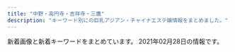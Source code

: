 ```yaml
---
title: "中野・高円寺・吉祥寺・三鷹"
description: "キーワード別にの巨乳アジアン・チャイナエステ嬢情報をまとめました。"
---
```


新着画像と新着キーワードをまとめています。
2021年02月28日の情報です。

<DmmAffiliateIns />
<KeywordTable
  shops={
    [
    {
        "keywords": {},
        "name": "Love Honey \uff5e\u30e9\u30d6\u30fb\u30cf\u30cb\u30fc\uff5e",
        "img_links": [
            "http://lh.estx.net/images/index_02.png",
            "http://lh.estx.net/images/index_11.png",
            "http://lh.estx.net/images/index_17.png",
            "http://lh.estx.net/images/index_13.png",
            "http://lh.estx.net/images/index_16.png",
            "http://lh.estx.net/staff/4.jpg",
            "http://lh.estx.net/images/index_09.png",
            "http://lh.estx.net/staff/3.jpg",
            "http://lh.estx.net/images/index_07.png",
            "http://lh.estx.net/images/index_06.png",
            "http://lh.estx.net/images/staff_11.png",
            "http://lh.estx.net/images/index_05.png",
            "http://lh.estx.net/images/index2_10.png",
            "http://lh.estx.net/images/index_15.png",
            "http://lh.estx.net/images/index_19.png",
            "http://lh.estx.net/images/index_08.png",
            "http://lh.estx.net/images/index_04.png",
            "http://lh.estx.net/staff/1.jpg",
            "http://lh.estx.net/staff/2.jpg",
            "http://lh.estx.net/images/index_10.png"
        ],
        "station": "JR\u897f\u837b\u7aaa\u99c5\u5317\u53e3",
        "url": "http://lh.estx.net/"
    },
    {
        "station": "JR\u9ad8\u5186\u5bfa\u99c5\u5357\u53e3",
        "name": "\u9b54\u732b",
        "keywords": {},
        "url": "http://ms-heal.com/",
        "img_links": [
            "http://ms-heal.com/images/082.jpg",
            "http://ms-heal.com/images/131.jpg",
            "http://ms-heal.com/images/05.jpg",
            "http://ms-heal.com/images/tel.png",
            "http://ms-heal.com/images/top1.jpg",
            "http://ms-heal.com/images/06.jpg",
            "http://ms-heal.com/images/13.jpg",
            "http://ms-heal.com/images/s_cast.png",
            "http://ms-heal.com/images/14.jpg",
            "http://ms-heal.com/images/117.jpg",
            "http://ms-heal.com/images/116.jpg",
            "http://ms-heal.com/images/new1.jpg",
            "http://ms-heal.com/images/07.jpg",
            "http://ms-heal.com/images/15.jpg",
            "http://ms-heal.com/images/m1.jpg",
            "http://ms-heal.com/images/01.jpg",
            "http://ms-heal.com/images/03.jpg",
            "http://ms-heal.com/images/02.jpg",
            "http://ms-heal.com/images/tiao.jpg",
            "http://ms-heal.com/images/04.jpg",
            "http://ms-heal.com/images/girl.jpg",
            "http://ms-heal.com/images/11.jpg",
            "http://ms-heal.com/images/12.jpg",
            "http://ms-heal.com/images/09.jpg",
            "http://ms-heal.com/images/052.jpg",
            "http://ms-heal.com/images/08.jpg",
            "http://ms-heal.com/images/n1.jpg",
            "http://ms-heal.com/images/053.jpg",
            "http://ms-heal.com/images/n3.jpg"
        ]
    },
    {
        "station": "JR\u4e09\u9df9\u99c5\u5357\u53e3",
        "keywords": {
            "86": 1,
            "88": 1,
            "90": 1,
            "85": 1,
            "C": 4
        },
        "url": "http://f-relax.net/",
        "img_links": [
            "http://f-relax.net/images/acc.jpg",
            "http://f-relax.net/images/index_06.jpg",
            "http://f-relax.net/images/rec_09.jpg",
            "http://f-relax.net/girl/04.jpg",
            "http://f-relax.net/girl/03b.jpg",
            "http://f-relax.net/images/sub_12.jpg",
            "http://f-relax.net/images/line.jpg",
            "http://f-relax.net/girl/02b.jpg",
            "http://f-relax.net/images/index_03.jpg",
            "http://f-relax.net/images/index_05.jpg",
            "http://f-relax.net/images/index_16.jpg",
            "http://f-relax.net/images/index_04.jpg",
            "http://f-relax.net/images/index_13.jpg",
            "http://f-relax.net/images/staff_09.jpg",
            "http://f-relax.net/girl/01.jpg",
            "http://f-relax.net/girl/02a.jpg",
            "http://f-relax.net/images/01.jpg",
            "http://f-relax.net/images/index_01.jpg",
            "http://f-relax.net/images/index_07.jpg",
            "http://f-relax.net/images/index_12.jpg",
            "http://f-relax.net/images/index_14.jpg",
            "http://f-relax.net/girl/04b.jpg",
            "http://f-relax.net/images/index_02.jpg",
            "http://f-relax.net/girl/01b.jpg",
            "http://f-relax.net/girl/03.jpg",
            "http://f-relax.net/girl/03a.jpg",
            "http://f-relax.net/images/info_09.jpg",
            "http://f-relax.net/girl/01a.jpg",
            "http://f-relax.net/images/index_11.jpg",
            "http://f-relax.net/images/info.jpg",
            "http://f-relax.net/girl/02.jpg",
            "http://f-relax.net/images/rec.jpg",
            "http://f-relax.net/girl/04a.jpg",
            "http://f-relax.net/images/02.jpg"
        ],
        "name": "\u30a8\u30b9\u30fb\u30c8\u30c3\u30d7"
    },
    {
        "station": "\u6771\u9ad8\u5186\u5bfa\u99c5",
        "keywords": {
            "C": 12,
            "D": 12,
            "86": 8,
            "87": 8,
            "85": 8
        },
        "name": "\u30ea\u30e9\u30af\u30bc\u30fc\u30b7\u30e7\u30f3\u83ef",
        "url": "http://www.relaxation-hana.xyz/",
        "img_links": [
            "http://www.relaxation-hana.xyz/images/icon_info.png",
            "http://www.relaxation-hana.xyz/files/005-02.jpg",
            "http://www.relaxation-hana.xyz/images/index_sm.png",
            "http://www.relaxation-hana.xyz/files/001.jpg",
            "http://www.relaxation-hana.xyz/files/001-02.jpg",
            "http://www.relaxation-hana.xyz/files/008.jpg",
            "http://www.relaxation-hana.xyz/images/icon_staff.png",
            "http://www.relaxation-hana.xyz/files/004-03.jpg",
            "http://www.relaxation-hana.xyz/images/btn2.png",
            "http://www.relaxation-hana.xyz/files/006-02.jpg",
            "http://www.relaxation-hana.xyz/files/001-03.jpg",
            "http://www.relaxation-hana.xyz/files/004-02.jpg",
            "http://www.relaxation-hana.xyz/files/008-02.jpg",
            "http://www.relaxation-hana.xyz/images/mainImg_sub.jpg",
            "http://www.relaxation-hana.xyz/images/icon_tel.png",
            "http://www.relaxation-hana.xyz/files/007.jpg",
            "http://www.relaxation-hana.xyz/files/006.jpg",
            "http://www.relaxation-hana.xyz/files/007-03.jpg",
            "http://www.relaxation-hana.xyz/files/007-02.jpg",
            "http://www.relaxation-hana.xyz/files/005.jpg",
            "http://www.relaxation-hana.xyz/images/icon_top.png",
            "http://www.relaxation-hana.xyz/files/004.jpg",
            "http://www.relaxation-hana.xyz/files/008-03.jpg",
            "http://www.relaxation-hana.xyz/files/006-03.jpg",
            "http://www.relaxation-hana.xyz/files/005-03.jpg"
        ]
    },
    {
        "img_links": [
            "http://xiretyuat.xyz/static/picture/sp_tit_staff01.png",
            "http://xiretyuat.xyz/uploads/201215/1-2012151405433S.jpg",
            "http://xiretyuat.xyz/static/picture/tit_staff01.png",
            "http://xiretyuat.xyz/uploads/201215/1-2012151405215G.jpg",
            "http://xiretyuat.xyz/static/picture/room2.jpg",
            "http://xiretyuat.xyz/uploads/201215/1-201215140451403.jpg",
            "http://xiretyuat.xyz/images/1-1Z41911200GA.png",
            "http://xiretyuat.xyz/static/picture/tit_therapist.png",
            "http://xiretyuat.xyz/static/picture/maining.jpg",
            "http://xiretyuat.xyz/static/picture/room3.jpg",
            "http://xiretyuat.xyz/static/picture/top.jpg",
            "http://xiretyuat.xyz/static/picture/room1.jpg",
            "http://xiretyuat.xyz/static/picture/sp_tit_new.png",
            "http://xiretyuat.xyz/static/picture/tit_staff02.png",
            "http://xiretyuat.xyz/static/picture/sp_tit_therapist.png",
            "http://xiretyuat.xyz/uploads/210127/1-21012G0345B96.jpg",
            "http://xiretyuat.xyz/static/picture/img_tel.png",
            "http://xiretyuat.xyz/uploads/210127/1-21012G03430533.jpg",
            "http://xiretyuat.xyz/uploads/210127/1-21012G0344A00.jpg",
            "http://xiretyuat.xyz/static/picture/tit_new.png",
            "http://xiretyuat.xyz/static/picture/sp_tit_staff02.png",
            "http://xiretyuat.xyz/static/picture/room4.jpg"
        ],
        "url": "http://xiretyuat.xyz/",
        "station": "\u6b66\u8535\u95a2\u99c5\u5357\u53e3",
        "name": "\u305f\u3093\u307d\u307d",
        "keywords": {
            "87": 4,
            "C": 12,
            "\u4e73": 1,
            "E": 4,
            "85": 4,
            "86": 8
        }
    },
    {
        "img_links": [
            "http://yumi-haru.work/img/top2.png",
            "http://yumi-haru.work/img/s3.jpg",
            "http://yumi-haru.work/sp/img/pc.jpg",
            "http://yumi-haru.work/img/nos.jpg",
            "http://yumi-haru.work/img/s4.jpg",
            "http://yumi-haru.work/sp/img/t-a.jpg",
            "http://yumi-haru.work/sp/img/t-t.jpg",
            "http://yumi-haru.work/sp/img/tel.jpg",
            "http://yumi-haru.work/sp/img/info.jpg",
            "http://yumi-haru.work/sp/img/acc.jpg",
            "http://yumi-haru.work/sp/img/time.jpg",
            "http://yumi-haru.work/sp/img/sta6.jpg",
            "http://yumi-haru.work/sp/img/sys.jpg",
            "http://yumi-haru.work/img/mo.png",
            "http://yumi-haru.work/sp/img/s1.jpg",
            "http://yumi-haru.work/sp/img/s3.jpg",
            "http://yumi-haru.work/img/sta6.jpg",
            "http://yumi-haru.work/img/s5.jpg",
            "http://yumi-haru.work/img/sta3.jpg",
            "http://yumi-haru.work/sp/img/s5.jpg",
            "http://yumi-haru.work/sp/img/s6.jpg",
            "http://yumi-haru.work/img/acc.jpg",
            "http://yumi-haru.work/sp/img/t-s.jpg",
            "http://yumi-haru.work/sp/img/tel2.jpg",
            "http://yumi-haru.work/sp/img/add.jpg",
            "http://yumi-haru.work/img/s2.jpg",
            "http://yumi-haru.work/img/s6.jpg",
            "http://yumi-haru.work/img/s1.jpg",
            "http://yumi-haru.work/sp/img/tit.jpg",
            "http://yumi-haru.work/sp/img/sta4.jpg",
            "http://yumi-haru.work/img/sta4.jpg",
            "http://yumi-haru.work/sp/img/t-r.jpg",
            "http://yumi-haru.work/sp/img/botton.jpg",
            "http://yumi-haru.work/sp/img/sta5.jpg",
            "http://yumi-haru.work/sp/img/pic.jpg",
            "http://yumi-haru.work/img/th.png",
            "http://yumi-haru.work/img/sta5.jpg",
            "http://yumi-haru.work/img/bb.png",
            "http://yumi-haru.work/sp/img/t-o.jpg",
            "http://yumi-haru.work/img/sta1.jpg",
            "http://yumi-haru.work/sp/img/s4.jpg"
        ],
        "station": "JR\u4e2d\u91ce\u99c5\u5357\u53e3",
        "keywords": {
            "87": 4,
            "86": 1,
            "F": 2,
            "89": 2,
            "G": 2,
            "88": 4
        },
        "url": "http://yumi-haru.work/",
        "name": "\u3086\u307f\u306e\u306f\u308b"
    },
    {
        "station": "\u4e2d\u91ce\u5742\u4e0a\u99c5A1\u53e3",
        "url": "http://suityuka.info/",
        "keywords": {
            "88": 6,
            "85": 2,
            "89": 6
        },
        "name": "\u6c34\u4e2d\u82b1",
        "img_links": [
            "http://www.suityuka.info/images/m02.jpg",
            "http://www.suityuka.info/images/m03.jpg",
            "http://www.suityuka.info/img/miho1.jpg",
            "http://suityuka.info/i/gals/yuri1.jpg",
            "http://suityuka.info/i/gals/miho1.jpg",
            "http://suityuka.info/img/miki1.jpg",
            "http://suityuka.info/images/m02.jpg",
            "http://suityuka.info/img/mihoi1.jpg",
            "http://suityuka.info/img/miho1.jpg",
            "http://www.suityuka.info/img/miki1.jpg",
            "http://www.suityuka.info/img/yuri1.jpg",
            "http://suityuka.info/img/yuri1.jpg",
            "http://www.suityuka.info/images/m04.jpg",
            "http://www.suityuka.info/i/images/yuri1.jpg",
            "http://suityuka.info/img/rumi1.jpg",
            "http://suityuka.info/images/m04.jpg",
            "http://suityuka.info/i/images/yuri1.jpg",
            "http://suityuka.info/i/gals/rumi1.jpg",
            "http://suityuka.info/i/gals/miki1.jpg",
            "http://suityuka.info/images/m03.jpg"
        ]
    },
    {
        "img_links": [
            "http://www.amanni.work/images/head.jpg",
            "http://www.amanni.work/images/s4.jpg",
            "http://www.amanni.work/images/news.jpg",
            "http://www.amanni.work/img/riri1.jpg",
            "http://www.amanni.work/img/xian1.jpg",
            "http://www.amanni.work/images/s1.jpg",
            "http://www.amanni.work/images/s2.jpg",
            "http://www.amanni.work/images/b2.jpg",
            "http://www.amanni.work/images/s1.png",
            "http://www.amanni.work/images/b1.jpg",
            "http://www.amanni.work/images/sys1.jpg",
            "http://www.amanni.work/img/mina1.jpg",
            "http://www.amanni.work/images/mobile.jpg",
            "http://www.amanni.work/images/int2.jpg",
            "http://www.amanni.work/images/4.jpg",
            "http://www.amanni.work/images/3.jpg",
            "http://www.amanni.work/images/tel.jpg",
            "http://www.amanni.work/images/int1.jpg",
            "http://www.amanni.work/images/ta.jpg",
            "http://www.amanni.work/images/2.jpg",
            "http://www.amanni.work/images/sys2.jpg",
            "http://www.amanni.work/images/5.jpg",
            "http://www.amanni.work/img/kana1.jpg",
            "http://www.amanni.work/images/staff_t.jpg",
            "http://www.amanni.work/images/s3.jpg",
            "http://www.amanni.work/img/yuyu1.jpg",
            "http://www.amanni.work/images/interior_t.jpg",
            "http://www.amanni.work/images/1.jpg",
            "http://www.amanni.work/images/ac1.jpg"
        ],
        "keywords": {},
        "name": "Amanda -\u30a2\u30de\u30f3\u30c0-",
        "station": "JR\u963f\u4f50\u30f6\u8c37\u99c5\u5357\u53e3",
        "url": "http://www.amanni.work/"
    },
    {
        "keywords": {
            "C": 5,
            "86": 5,
            "D": 5,
            "87": 5
        },
        "img_links": [
            "http://f-rlx.xyz/images/info_11.jpg",
            "http://f-rlx.xyz/images/upload/thumb/ce903c0949e659f6.jpg",
            "http://f-rlx.xyz/s/uploads/06.jpg",
            "http://f-rlx.xyz/images/index_23.jpg",
            "http://f-rlx.xyz/images/staff_11.jpg",
            "http://f-rlx.xyz/images/index_28.jpg",
            "http://f-rlx.xyz/images/index_05.jpg",
            "http://f-rlx.xyz/images/index_07.jpg",
            "http://f-rlx.xyz/s/images/tel.png",
            "http://f-rlx.xyz/images/index_02.jpg",
            "http://f-rlx.xyz/images/index_12.jpg",
            "http://f-rlx.xyz/s/images/kanban.jpg",
            "http://f-rlx.xyz/images/index_01.jpg",
            "http://f-rlx.xyz/s/images/slider/prev.png",
            "http://f-rlx.xyz/images/index_10.jpg",
            "http://f-rlx.xyz/s/images/t3.jpg",
            "http://f-rlx.xyz/s/images/service_01.png",
            "http://f-rlx.xyz/images/index_04.jpg",
            "http://f-rlx.xyz/images/index_19.jpg",
            "http://f-rlx.xyz/images/01.jpg",
            "http://f-rlx.xyz/s/uploads/08.jpg",
            "http://f-rlx.xyz/images/index_09.jpg",
            "http://f-rlx.xyz/s/images/t4.jpg",
            "http://f-rlx.xyz/images/index_03.jpg",
            "http://f-rlx.xyz/images/upload/thumb/f4775f16c6fc9aa2.jpg",
            "http://f-rlx.xyz/images/upload/thumb/612c61f669752eb1.jpg",
            "http://f-rlx.xyz/images/upload/thumb/b5b618087f90a9f8.jpg",
            "http://f-rlx.xyz/images/index_24.jpg",
            "http://f-rlx.xyz/images/upload/thumb/939a60785cc7a167.jpg",
            "http://f-rlx.xyz/images/03.jpg",
            "http://f-rlx.xyz/images/upload/thumb/2efa8499992b3a9c.jpg",
            "http://f-rlx.xyz/images/index_20.jpg",
            "http://f-rlx.xyz/images/upload/thumb/87360a30af268254.jpg",
            "http://f-rlx.xyz/images/index_16.jpg",
            "http://f-rlx.xyz/images/info.jpg",
            "http://f-rlx.xyz/images/rec.jpg",
            "http://f-rlx.xyz/s/images/top_2.jpg",
            "http://f-rlx.xyz/images/index_13.jpg",
            "http://f-rlx.xyz/s/uploads/02.jpg",
            "http://f-rlx.xyz/s/images/t1.jpg",
            "http://f-rlx.xyz/images/index_15.jpg",
            "http://f-rlx.xyz/images/index_27.jpg",
            "http://f-rlx.xyz/s/image/nav_sys.png",
            "http://f-rlx.xyz/images/upload/thumb/0365bf78f9f1e225.jpg",
            "http://f-rlx.xyz/s/images/service_03.png",
            "http://f-rlx.xyz/images/upload/thumb/740e5dec2ca54806.jpg",
            "http://f-rlx.xyz/s/images/slider/next.png",
            "http://f-rlx.xyz/girl/03.jpg",
            "http://f-rlx.xyz/images/02.jpg",
            "http://f-rlx.xyz/images/index_21.jpg",
            "http://f-rlx.xyz/images/index_08.jpg",
            "http://f-rlx.xyz/images/upload/thumb/02f5c6f80e764efa.jpg",
            "http://f-rlx.xyz/s/image/nav_top.png",
            "http://f-rlx.xyz/s/images/okubokomachi.jpg",
            "http://f-rlx.xyz/images/index_06.jpg",
            "http://f-rlx.xyz/s/image/nav_manga.png",
            "http://f-rlx.xyz/girl/02.jpg",
            "http://f-rlx.xyz/images/upload/thumb/ca7495be19fbf15b.jpg",
            "http://f-rlx.xyz/girl/06.jpg",
            "http://f-rlx.xyz/images/upload/thumb/90170edff42fc458.jpg",
            "http://f-rlx.xyz/girl/04.jpg",
            "http://f-rlx.xyz/images/upload/thumb/12c7dee67ce9a3ec.jpg",
            "http://f-rlx.xyz/images/upload/thumb/b40c9bdbc5a67fd9.jpg",
            "http://f-rlx.xyz/s/image/nav_hotel.png",
            "http://f-rlx.xyz/s/images/slider/1.jpg",
            "http://f-rlx.xyz/s/image/nav_cast.png",
            "http://f-rlx.xyz/s/images/t2.jpg",
            "http://f-rlx.xyz/s/images/slider/3.jpg",
            "http://f-rlx.xyz/s/image/nav_topics.png",
            "http://f-rlx.xyz/images/index_17.jpg",
            "http://f-rlx.xyz/s/images/iphone.png",
            "http://f-rlx.xyz/images/rec_11.jpg",
            "http://f-rlx.xyz/s/images/pc.png",
            "http://f-rlx.xyz/images/index_26.jpg",
            "http://f-rlx.xyz/images/index_29.jpg"
        ],
        "name": "\u3082\u307f\u30fc\u3086",
        "station": "JR\u9ad8\u5186\u5bfa\u99c5\u5357\u53e3",
        "url": "http://f-rlx.xyz/"
    },
    {
        "name": "\u5922\u6c17\u5206",
        "img_links": [
            "http://massage-aroma.red/images/r2.jpg",
            "http://massage-aroma.red/images/b5.jpg",
            "http://massage-aroma.red/images/kan.jpg",
            "http://massage-aroma.red/images/b1.jpg",
            "http://massage-aroma.red/images/roser.png",
            "http://massage-aroma.red/images/cg08.jpg",
            "http://massage-aroma.red/images/card.jpg",
            "http://massage-aroma.red/images/cg03.jpg",
            "http://massage-aroma.red/images/cg01.jpg",
            "http://massage-aroma.red/images/r4.jpg",
            "http://massage-aroma.red/images/tel.png",
            "http://massage-aroma.red/images/cg05.jpg",
            "http://massage-aroma.red/images/rosel.png",
            "http://massage-aroma.red/images/r3.jpg",
            "http://massage-aroma.red/images/b3.jpg",
            "http://massage-aroma.red/images/b4.jpg",
            "http://massage-aroma.red/images/b6.jpg",
            "http://massage-aroma.red/images/cg09.jpg",
            "http://massage-aroma.red/images/qrc.png",
            "http://massage-aroma.red/images/r1.jpg",
            "http://massage-aroma.red/images/b2.jpg",
            "http://massage-aroma.red/images/cg02.jpg",
            "http://massage-aroma.red/images/cg06.jpg"
        ],
        "keywords": {
            "87": 6,
            "86": 31
        },
        "url": "http://massage-aroma.red/",
        "station": "\u4e2d\u91ce\u5742\u4e0a\u99c53\u756a\u53e3"
    },
    {
        "url": "http://k-angel.info/",
        "station": "JR\u9ad8\u5186\u5bfa\u99c5\u5317\u53e3",
        "img_links": [
            "http://k-angel.info/images/nana.jpg",
            "http://k-angel.info/images/r5.jpg",
            "http://k-angel.info/images/g5.jpg",
            "http://k-angel.info/images/flash1.jpg",
            "http://k-angel.info/images/r6.jpg",
            "http://k-angel.info/images/flash.jpg",
            "http://k-angel.info/images/zi_staff.png",
            "http://k-angel.info/images/g2.jpg",
            "http://k-angel.info/images/a5.jpg",
            "http://k-angel.info/images/r4.jpg",
            "http://k-angel.info/images/g06.jpg",
            "http://k-angel.info/images/g01.jpg",
            "http://k-angel.info/images/r2.jpg",
            "http://k-angel.info/images/r3.jpg",
            "http://k-angel.info/images/r1.jpg"
        ],
        "keywords": {
            "C": 7
        },
        "name": "Angel\u30fb\u30a8\u30f3\u30b8\u30a7\u30eb"
    },
    {
        "url": "http://relax-free.info/rose/",
        "station": "JR\u6771\u4e2d\u91ce\u99c5\u897f\u53e3",
        "img_links": [
            "http://relax-free.info/rose/images/bill4.jpg",
            "http://relax-free.info/rose/images/bill3.jpg",
            "http://relax-free.info/rose/images/bill5.jpg",
            "http://relax-free.info/rose/images/bill2.jpg",
            "http://relax-free.info/rose/images/bar-sejutu.png",
            "http://relax-free.info/rose/images/bar-greeting.png",
            "http://relax-free.info/rose/images/s1.jpg",
            "http://relax-free.info/rose/images/bill1.jpg",
            "http://relax-free.info/rose/images/t3.jpg",
            "http://relax-free.info/rose/images/s2.jpg",
            "http://relax-free.info/rose/images/s3.jpg",
            "http://relax-free.info/rose/images/t2.jpg",
            "http://relax-free.info/rose/images/s4.jpg",
            "http://relax-free.info/rose/images/b-hot.png",
            "http://relax-free.info/rose/images/t1.jpg",
            "http://relax-free.info/rose/images/t4.jpg"
        ],
        "keywords": {
            "C": 1
        },
        "name": "\u30ed\u30fc\u30ba"
    },
    {
        "keywords": {},
        "img_links": [
            "http://www.es-sanken.link/sp/images/ac2.jpg",
            "http://www.es-sanken.link/images/head.jpg",
            "http://www.es-sanken.link/sp/images/sys3.jpg",
            "http://www.es-sanken.link/img/mai2.jpg",
            "http://www.es-sanken.link/sp/images/newsb.png",
            "http://www.es-sanken.link/sp/images/news.jpg",
            "http://www.es-sanken.link/img/mayu1.jpg",
            "http://www.es-sanken.link/staff/rina.jpg",
            "http://www.es-sanken.link/images/rec2.jpg",
            "http://www.es-sanken.link/images/5.jpg",
            "http://www.es-sanken.link/sp/staff/mayu.jpg",
            "http://www.es-sanken.link/sp/images/tel.jpg",
            "http://www.es-sanken.link/images/int2.jpg",
            "http://www.es-sanken.link/images/news.jpg",
            "http://www.es-sanken.link/images/2.jpg",
            "http://www.es-sanken.link/sp/images/sys2.jpg",
            "http://www.es-sanken.link/sp/images/comment.jpg",
            "http://www.es-sanken.link/staff/sayuri.jpg",
            "http://www.es-sanken.link/img/kana1.jpg",
            "http://www.es-sanken.link/images/6.jpg",
            "http://www.es-sanken.link/images/3.jpg",
            "http://www.es-sanken.link/sp/images/int2.jpg",
            "http://www.es-sanken.link/sp/staff/mai.jpg",
            "http://www.es-sanken.link/sp/staff/sayuri.jpg",
            "http://www.es-sanken.link/img/mai1.jpg",
            "http://www.es-sanken.link/sp/img/kana1.jpg",
            "http://www.es-sanken.link/staff/mayu.jpg",
            "http://www.es-sanken.link/images/sys1.jpg",
            "http://www.es-sanken.link/images/up.png",
            "http://www.es-sanken.link/sp/img/sayuri1.jpg",
            "http://www.es-sanken.link/images/4.jpg",
            "http://www.es-sanken.link/sp/images/rec1.jpg",
            "http://www.es-sanken.link/images/interior_t.jpg",
            "http://www.es-sanken.link/sp/img/ayumi1.jpg",
            "http://www.es-sanken.link/images/tg.jpg",
            "http://www.es-sanken.link/images/ta.jpg",
            "http://www.es-sanken.link/images/sm.jpg",
            "http://www.es-sanken.link/staff/ayumi.jpg",
            "http://www.es-sanken.link/img/sayuri1.jpg",
            "http://www.es-sanken.link/sp/images/rec2.jpg",
            "http://www.es-sanken.link/sp/staff/kana.jpg",
            "http://www.es-sanken.link/sp/images/topgirl.jpg",
            "http://www.es-sanken.link/sp/images/staff_t.jpg",
            "http://www.es-sanken.link/staff/kana.jpg",
            "http://www.es-sanken.link/images/staff_t.jpg",
            "http://www.es-sanken.link/images/1.jpg",
            "http://www.es-sanken.link/sp/staff/rina.jpg",
            "http://www.es-sanken.link/sp/images/sys1.jpg",
            "http://www.es-sanken.link/sp/images/int1.jpg",
            "http://www.es-sanken.link/sp/img/mai1.jpg",
            "http://www.es-sanken.link/images/int1.jpg",
            "http://www.es-sanken.link/images/rec1.jpg",
            "http://www.es-sanken.link/img/ayumi1.jpg",
            "http://www.es-sanken.link/sp/staff/ayumi.jpg",
            "http://www.es-sanken.link/images/tr.jpg",
            "http://www.es-sanken.link/sp/img/rina1.jpg",
            "http://www.es-sanken.link/images/sys2.jpg",
            "http://www.es-sanken.link/sp/images/head.jpg",
            "http://www.es-sanken.link/sp/images/footer.jpg",
            "http://www.es-sanken.link/images/sys3.jpg",
            "http://www.es-sanken.link/sp/images/ac1.jpg",
            "http://www.es-sanken.link/sp/images/interior_t.jpg",
            "http://www.es-sanken.link/img/rina1.jpg",
            "http://www.es-sanken.link/staff/mai.jpg",
            "http://www.es-sanken.link/sp/img/mayu1.jpg"
        ],
        "name": "S\u30fb\u30a2\u30ed\u30de",
        "station": "JR\u4e2d\u91ce\u99c5\u5317\u53e3",
        "url": "http://www.es-sanken.link"
    },
    {
        "img_links": [
            "https://pureheart.tokyo/sites/default/files/pictures/2018-12/shizuka_001_2.jpg",
            "https://pureheart.tokyo/sites/default/files/styles/large/public/pictures/2021-02/rio_001_0.jpg",
            "https://pureheart.tokyo/sites/default/files/inline-images/PA311702.jpg",
            "https://pureheart.tokyo/sites/default/files/pictures/2020-04/ai_003.jpg",
            "https://pureheart.tokyo/sites/default/files/pictures/2019-01/arisa_003.jpg",
            "https://pureheart.tokyo/sites/default/files/pictures/2019-05/44D9B271-E871-4A0F-B72E-7C8385588897.jpeg",
            "https://pureheart.tokyo/sites/default/files/pictures/2020-04/erina_005.jpg",
            "https://pureheart.tokyo/sites/default/files/pictures/2018-06/emi_001.jpg",
            "https://pureheart.tokyo/sites/default/files/pictures/2021-02/rio_001_0.jpg",
            "https://pureheart.tokyo/sites/default/files/inline-images/PA311701.jpg",
            "https://pureheart.tokyo/sites/default/files/pictures/2021-01/rize_004_1.jpg",
            "https://pureheart.tokyo/sites/default/files/styles/large/public/pictures/2019-01/arisa_003.jpg",
            "https://pureheart.tokyo/sites/default/files/pictures/2018-06/noa_001.jpg",
            "https://pureheart.tokyo/sites/default/files/pictures/2020-06/riri_001.jpg",
            "https://pureheart.tokyo/sites/default/files/pictures/2018-09/miyuki_002_0.jpg",
            "https://pureheart.tokyo/sites/default/files/pictures/2018-06/serina_001.jpg",
            "https://pureheart.tokyo/sites/default/files/pictures/2018-06/aya_001.jpg"
        ],
        "keywords": {
            "\u5de8\u4e73": 1,
            "F": 1,
            "\u304a\u3063\u3071\u3044": 1,
            "\u30bb\u30af\u30b7\u30fc": 1,
            "\u4e73": 1
        },
        "station": "JR\u837b\u7aaa\u99c5\u5317\u53e3",
        "name": "Pure Heart",
        "url": "https://pureheart.tokyo/"
    },
    {
        "url": "https://aro-flower.com/",
        "img_links": [],
        "keywords": {},
        "station": "JR\u963f\u4f50\u30f6\u8c37\u99c5\u5357\u53e3",
        "name": "Aroma Flower\uff5e\u30a2\u30ed\u30de\u30d5\u30e9\u30ef\u30fc\uff5e"
    },
    {
        "img_links": [],
        "station": "\u91ce\u65b9\u99c5\u5357\u53e3",
        "name": "\u6c34\u6676\u5bae-\u3059\u3044\u3057\u3087\u3046\u304d\u3085\u3046-",
        "keywords": {},
        "url": "https://su-rinpa.tokyo/"
    },
    {
        "img_links": [
            "http://sei-ren.work/sp/menu/staff.jpg",
            "http://sei-ren.work/sp/images/e4.jpg",
            "http://sei-ren.work/sp/menu/top.jpg",
            "http://sei-ren.work/sp/menu/sisu.jpg",
            "http://sei-ren.work/sp/staff/riri.jpg",
            "http://sei-ren.work/sp/images/sys1.jpg",
            "http://sei-ren.work/staff/moe.jpg",
            "http://sei-ren.work/sp/images/head.jpg",
            "http://sei-ren.work/staff/riri.jpg",
            "http://sei-ren.work/sp/images/int2.png",
            "http://sei-ren.work/sp/img/riri1.png",
            "http://sei-ren.work/sp/images/tel.jpg",
            "http://sei-ren.work/sp/images/newsb.png",
            "http://sei-ren.work/images/news.jpg",
            "http://sei-ren.work/sp/img/sizuka1.png",
            "http://sei-ren.work/images/b3.jpg",
            "http://sei-ren.work/images/sys4.jpg",
            "http://sei-ren.work/img/sizuka1.png",
            "http://sei-ren.work/sp/images/sys3.jpg",
            "http://sei-ren.work/sp/staff/moe.jpg",
            "http://sei-ren.work/images/sm.jpg",
            "http://sei-ren.work/images/sys3.jpg",
            "http://sei-ren.work/sp/images/e2.jpg",
            "http://sei-ren.work/sp/images/e6.jpg",
            "http://sei-ren.work/sp/img/haru1.png",
            "http://sei-ren.work/staff/sizuka.jpg",
            "http://sei-ren.work/sp/images/s3.jpg",
            "http://sei-ren.work/sp/images/s2.jpg",
            "http://sei-ren.work/img/moe1.png",
            "http://sei-ren.work/images/interior_t.jpg",
            "http://sei-ren.work/images/tg.jpg",
            "http://sei-ren.work/images/b1.jpg",
            "http://sei-ren.work/images/sys2.jpg",
            "http://sei-ren.work/sp/images/e5.jpg",
            "http://sei-ren.work/images/head.jpg",
            "http://sei-ren.work/images/int2.jpg",
            "http://sei-ren.work/sp/images/e3.jpg",
            "http://sei-ren.work/sp/images/staff_t.jpg",
            "http://sei-ren.work/sp/images/sisu_t.jpg",
            "http://sei-ren.work/sp/images/sys2.jpg",
            "http://sei-ren.work/sp/images/s4.jpg",
            "http://sei-ren.work/sp/staff/haru.jpg",
            "http://sei-ren.work/images/sys1.jpg",
            "http://sei-ren.work/sp/img/moe1.png",
            "http://sei-ren.work/sp/images/topgirl.jpg",
            "http://sei-ren.work/sp/images/footer.png",
            "http://sei-ren.work/sp/images/ac1.jpg",
            "http://sei-ren.work/sp/images/sisu1.png",
            "http://sei-ren.work/sp/images/e1.jpg",
            "http://sei-ren.work/sp/menu/interior.jpg",
            "http://sei-ren.work/sp/staff/sizuka.jpg",
            "http://sei-ren.work/img/haru1.png",
            "http://sei-ren.work/staff/haru.jpg",
            "http://sei-ren.work/images/int1.jpg",
            "http://sei-ren.work/img/riri1.png",
            "http://sei-ren.work/images/rec.jpg",
            "http://sei-ren.work/sp/images/news.jpg",
            "http://sei-ren.work/sp/images/interior_t.jpg",
            "http://sei-ren.work/sp/images/int1.jpg",
            "http://sei-ren.work/sp/images/sys4.png",
            "http://sei-ren.work/images/b2.jpg",
            "http://sei-ren.work/images/staff_t.jpg",
            "http://sei-ren.work/sp/images/rec.jpg"
        ],
        "keywords": {},
        "url": "http://sei-ren.work/",
        "station": "JR\u897f\u837b\u7aaa\u99c5\u5317\u53e3",
        "name": "\u6e05\u604b \uff5e\u305b\u3044\u308c\u3093\uff5e"
    },
    {
        "name": "Juno\uff5e\u30b8\u30e5\u30ce\u30fc\uff5e",
        "keywords": {},
        "station": "JR\u837b\u7aaa\u99c5\u5357\u53e3",
        "url": "http://www.smamu.net/juno/",
        "img_links": [
            "http://www.smamu.net/juno/pc_schedule/photo/1597115329-1.jpg",
            "http://www.smamu.net/juno/pc_schedule/photo/1598442872-1.jpg",
            "http://www.smamu.net/juno/view_event/photo/news1597051332.jpg",
            "http://www.smamu.net/juno/pc_schedule/photo/1597028346-1.jpg",
            "http://www.smamu.net/juno/news/photo/news1608191494.jpg",
            "http://www.smamu.net/juno/pc_schedule/photo/1597053985-1.jpg",
            "http://www.smamu.net/juno/pc_schedule/photo/1597028346-2.jpg",
            "http://www.smamu.net/juno/view_obj/p_head_cast.png",
            "http://www.smamu.net/juno/view_obj/p_head_profile.png",
            "http://www.smamu.net/juno/view_obj/bn_top_reserve.jpg",
            "http://www.smamu.net/juno/view_obj/hd_top_information.png",
            "http://www.smamu.net/juno/pc_schedule/photo/1608191494-1.jpg",
            "http://www.smamu.net/juno/news/photo/1597115329.jpg",
            "http://www.smamu.net/juno/view_obj/hd_top_newface.png",
            "http://www.smamu.net/juno/news/photo/news1602148966.jpg",
            "http://www.smamu.net/juno/pc_schedule/photo/1597114489-1.jpg",
            "http://www.smamu.net/juno/view_event/photo/news1597050580.jpg",
            "http://www.smamu.net/juno/view_obj/header_01.png",
            "http://www.smamu.net/juno/pc_schedule/photo/1597053985-2.jpg",
            "http://www.smamu.net/juno/news/photo/1598442628.jpg",
            "http://www.smamu.net/juno/pc_schedule/photo/1598442628-1.jpg",
            "http://www.smamu.net/juno/upload/20201217-165228satomi_s101.jpg",
            "http://www.smamu.net/juno/view_obj/bottom_line_02.png",
            "http://www.smamu.net/juno/pc_schedule/photo/1597115329-2.jpg",
            "http://www.smamu.net/juno/pc_schedule/photo/1597025414-2.jpg",
            "http://www.smamu.net/juno/pc_schedule/photo/1602148966-2.jpg",
            "http://www.smamu.net/juno/news/photo/1597025414.jpg",
            "http://www.smamu.net/juno/news/photo/1597114489.jpg",
            "http://www.smamu.net/juno/pc_schedule/photo/1602148966-1.jpg",
            "http://www.smamu.net/juno/view_obj/bn_top_mobile.jpg",
            "http://www.smamu.net/juno/view_obj/p_head_price.png",
            "http://www.smamu.net/juno/view_obj/hd_price_head.png",
            "http://www.smamu.net/juno/news/photo/news1597028346.jpg",
            "http://www.smamu.net/juno/pc_schedule/photo/1597025414-1.jpg",
            "http://www.smamu.net/juno/view_obj/p_head_top.png",
            "http://www.smamu.net/juno/news/photo/1598442872.jpg",
            "http://www.smamu.net/juno/pc_schedule/photo/1608191494-2.jpg",
            "http://www.smamu.net/juno/pc_schedule/photo/1597114489-2.jpg",
            "http://www.smamu.net/juno/pc_schedule/photo/m_noimage.jpg",
            "http://www.smamu.net/juno/view_event/photo/news1597032313.jpg",
            "http://www.smamu.net/juno/news/photo/news1597053985.jpg"
        ]
    },
    {
        "name": "Cherry-\u30c1\u30a7\u30ea\u30fc-",
        "keywords": {},
        "url": "http://relax-esthe.blue/",
        "img_links": [
            "http://relax-esthe.blue/images/cg1.jpg",
            "http://relax-esthe.blue/images/cg2.jpg",
            "http://relax-esthe.blue/images/mobile.jpg",
            "http://relax-esthe.blue/images/s3.jpg",
            "http://relax-esthe.blue/images/bnr200.jpg",
            "http://relax-esthe.blue/images/s5.jpg",
            "http://relax-esthe.blue/images/s1.jpg",
            "http://relax-esthe.blue/images/cg3.jpg",
            "http://relax-esthe.blue/images/s2.jpg",
            "http://relax-esthe.blue/images/cg4.jpg"
        ],
        "station": "\u4e95\u837b\u99c5\u5357\u53e3"
    },
    {
        "keywords": {
            "85": 1,
            "87": 1,
            "C": 18,
            "D": 4,
            "86": 3,
            "84": 1
        },
        "url": "http://spa-only-one.jpn.mn/",
        "name": "SPA ONLY ONE",
        "img_links": [
            "http://spa-only-one.jpn.mn/photos/sites/15/2020/06/2020062320024668.jpg",
            "http://spa-only-one.jpn.mn/photos/sites/15/2018/05/2018052706463940.jpg",
            "http://spa-only-one.jpn.mn/images/top.png",
            "http://spa-only-one.jpn.mn/images/girl-z1.jpg",
            "http://spa-only-one.jpn.mn/images/s4.jpg",
            "http://spa-only-one.jpn.mn/images/s5.jpg",
            "http://spa-only-one.jpn.mn/images/mobile.jpg",
            "http://spa-only-one.jpn.mn/photos/sites/15/2018/09/201809070336043.jpg",
            "http://spa-only-one.jpn.mn/images/news.jpg",
            "http://spa-only-one.jpn.mn/photos/sites/15/2018/05/2018052706482112.jpg",
            "http://spa-only-one.jpn.mn/images/s6.jpg",
            "http://spa-only-one.jpn.mn/photos/sites/15/2018/05/2018052706514671.jpg",
            "http://spa-only-one.jpn.mn/images/s2.jpg",
            "http://spa-only-one.jpn.mn/photos/sites/15/2018/05/2018052706473315.jpg",
            "http://spa-only-one.jpn.mn/images/girl-z2.jpg",
            "http://spa-only-one.jpn.mn/images/s_staff.png",
            "http://spa-only-one.jpn.mn/images/pick.jpg",
            "http://spa-only-one.jpn.mn/photos/sites/15/2018/02/2018020401442712-e1519260883926.jpg",
            "http://spa-only-one.jpn.mn/photos/sites/15/2018/05/2018052706495271.jpg",
            "http://spa-only-one.jpn.mn/photos/sites/15/2017/11/2017111706403963.jpg",
            "http://spa-only-one.jpn.mn/photos/sites/15/2018/05/2018052706491571.jpg",
            "http://spa-only-one.jpn.mn/images/s_link.png",
            "http://spa-only-one.jpn.mn/photos/sites/15/2018/05/2018050703260387.jpg"
        ],
        "station": "JR\u837b\u7aaa\u99c5\u5317\u53e3"
    },
    {
        "name": "\u30d4\u30e5\u30a2\u30cf\u30fc\u30c8",
        "url": "http://e-mira.net/",
        "keywords": {},
        "station": "JR\u9ad8\u5186\u5bfa\u99c5\u5317\u53e3",
        "img_links": [
            "http://e-mira.net/_src/18381226/footer_04.png",
            "http://e-mira.net/_src/18381487/footer_07.png",
            "http://e-mira.net/_src/18381378/footer_03.png",
            "http://e-mira.net/_src/18381381/footer_06.png",
            "http://e-mira.net/_src/18381070/navi_14.png",
            "http://e-mira.net/_src/18381137/footer_04.png",
            "http://e-mira.net/_src/18381469/navi_15.png",
            "http://e-mira.net/_src/18381064/navi_11.png",
            "http://e-mira.net/_src/18381393/navi_12.png",
            "http://e-mira.net/_src/18381242/navi_13.png",
            "http://e-mira.net/_src/25639988/sign.png",
            "http://e-mira.net/_src/18381574/navi_15.png",
            "http://e-mira.net/_src/18381653/sign.png",
            "http://e-mira.net/_src/18381693/footer_03.png",
            "http://e-mira.net/_src/18381694/footer_04.png",
            "http://e-mira.net/_src/18381761/wechatimg329.jpg",
            "http://e-mira.net/_src/53568970/navi_11.png",
            "http://e-mira.net/_src/53568961/navi_15.png",
            "http://e-mira.net/_src/18381345/footer_05.png",
            "http://e-mira.net/_src/18381419/sign.png",
            "http://e-mira.net/_src/18381138/footer_05.png",
            "http://e-mira.net/_src/18381312/footer_07.png",
            "http://e-mira.net/_src/18381638/navi_12.png",
            "http://e-mira.net/_src/18381395/navi_13.png",
            "http://e-mira.net/_src/18381366/navi_10.png",
            "http://e-mira.net/_src/18381618/sign.png",
            "http://e-mira.net/_src/18381692/footer_02.png",
            "http://e-mira.net/_src/18381391/navi_11.png",
            "http://e-mira.net/_src/18381697/footer_07.png",
            "http://e-mira.net/_src/53568985/footer_04.png",
            "http://e-mira.net/_src/18381109/navi_14.png",
            "http://e-mira.net/_src/18381355/navi_11.png",
            "http://e-mira.net/_src/53568984/footer_05.png",
            "http://e-mira.net/_src/53568977/profile_05.png",
            "http://e-mira.net/_src/18381609/navi_15.png",
            "http://e-mira.net/_src/18381643/navi_15.png",
            "http://e-mira.net/_src/18381140/footer_07.png",
            "http://e-mira.net/_src/18381203/navi_10.png",
            "http://e-mira.net/_src/18381477/profile_05.png",
            "http://e-mira.net/_src/18381403/wechatimg50.jpg",
            "http://e-mira.net/_src/18381677/navi_14.png",
            "http://e-mira.net/_src/18381094/footer_07.png",
            "http://e-mira.net/_src/18381414/footer_04.png",
            "http://e-mira.net/_src/18381623/footer_03.png",
            "http://e-mira.net/_src/18381092/footer_05.png",
            "http://e-mira.net/_src/18381149/navi_11.png",
            "http://e-mira.net/_src/18381379/footer_04.png",
            "http://e-mira.net/_src/18381413/footer_03.png",
            "http://e-mira.net/_src/18381066/navi_12.png",
            "http://e-mira.net/_src/53568966/navi_13.png",
            "http://e-mira.net/_src/18381323/navi_12.png",
            "http://e-mira.net/_src/53568960/navi_10.png",
            "http://e-mira.net/_src/18381196/navi_12.png",
            "http://e-mira.net/_src/18381639/navi_13.png",
            "http://e-mira.net/_src/18381719/ac1.png",
            "http://e-mira.net/_src/18381460/navi_11.png",
            "http://e-mira.net/_src/18381201/navi_15.png",
            "http://e-mira.net/_src/18381584/sign.png",
            "http://e-mira.net/_src/18381262/sign.png",
            "http://e-mira.net/_src/53568967/navi_12.png",
            "http://e-mira.net/_src/18381398/navi_15.png",
            "http://e-mira.net/_src/18381468/navi_15.png",
            "http://e-mira.net/_src/18381674/navi_13.png",
            "http://e-mira.net/_src/18381604/navi_13.png",
            "http://e-mira.net/_src/53569010/wechatimg156_20201124112344134.jpg",
            "http://e-mira.net/_src/18381626/footer_06.png",
            "http://e-mira.net/_src/18381279/navi_11.png",
            "http://e-mira.net/_src/18381625/footer_05.png",
            "http://e-mira.net/_src/18381399/navi_15.png",
            "http://e-mira.net/_src/18381607/navi_14.png",
            "http://e-mira.net/_src/18381113/navi_10.png",
            "http://e-mira.net/_src/18381240/navi_12.png",
            "http://e-mira.net/_src/18381572/navi_14.png",
            "http://e-mira.net/_src/18381157/navi_15.png",
            "http://e-mira.net/_src/18381696/footer_06.png",
            "http://e-mira.net/_src/18381200/navi_14.png",
            "http://e-mira.net/_src/53569034/wechatimg50.jpg",
            "http://e-mira.net/_src/18381427/navi_12.png",
            "http://e-mira.net/_src/18381068/navi_13.png",
            "http://e-mira.net/_src/18381450/footer_05.png",
            "http://e-mira.net/_src/18381636/navi_11.png",
            "http://e-mira.net/_src/18381285/navi_14.png",
            "http://e-mira.net/_src/18381483/footer_03.png",
            "http://e-mira.net/_src/18381434/navi_15.png",
            "http://e-mira.net/_src/18381158/navi_10.png",
            "http://e-mira.net/_src/18381090/footer_03.png",
            "http://e-mira.net/_src/19173124/wechatimg705.jpg",
            "http://e-mira.net/_src/18381672/navi_12.png",
            "http://e-mira.net/_src/18381409/sign.png",
            "http://e-mira.net/_src/18381077/line.png",
            "http://e-mira.net/_src/18381783/wechatimg232.jpg",
            "http://e-mira.net/_src/25639991/footer_02.png",
            "http://e-mira.net/_src/18381199/navi_14.png",
            "http://e-mira.net/_src/18381135/footer_02.png",
            "http://e-mira.net/_src/18381362/navi_14.png",
            "http://e-mira.net/_src/18381566/navi_11.png",
            "http://e-mira.net/_src/25639998/sign.png",
            "http://e-mira.net/_src/18381721/ac2.png",
            "http://e-mira.net/_src/18381065/navi_12.png",
            "http://e-mira.net/_src/53569019/wechatimg412.jpg",
            "http://e-mira.net/_src/18381278/navi_11.png",
            "http://e-mira.net/_src/18381361/navi_14.png",
            "http://e-mira.net/_src/53568962/navi_15.png",
            "http://e-mira.net/_src/53568948/wechatimg1020.jpg",
            "http://e-mira.net/_src/18381333/unnamed_20180612172938653.jpg",
            "http://e-mira.net/_src/18381364/navi_15.png",
            "http://e-mira.net/_src/18381288/navi_10.png",
            "http://e-mira.net/_src/18381337/profile_05.png",
            "http://e-mira.net/_src/18381204/navi_10.png",
            "http://e-mira.net/_src/18381467/navi_14.png",
            "http://e-mira.net/_src/18381679/navi_15.png",
            "http://e-mira.net/_src/18381207/line2.png",
            "http://e-mira.net/_src/21452882/wechatimg108.jpg",
            "http://e-mira.net/_src/18381412/footer_02.png",
            "http://e-mira.net/_src/18381156/navi_15.png",
            "http://e-mira.net/_src/18381225/footer_03.png",
            "http://e-mira.net/_src/18381433/navi_15.png",
            "http://e-mira.net/_src/18381343/footer_03.png",
            "http://e-mira.net/_src/53568987/footer_02.png",
            "http://e-mira.net/_src/18381629/sign.png",
            "http://e-mira.net/_src/18381250/line2.png",
            "http://e-mira.net/_src/18381635/navi_11.png",
            "http://e-mira.net/_src/18381359/navi_13.png",
            "http://e-mira.net/_src/25639981/wechatimg156_20201124112344134.jpg",
            "http://e-mira.net/_src/18381671/navi_11.png",
            "http://e-mira.net/_src/18381657/footer_02.png",
            "http://e-mira.net/_src/25639969/navi_11.png",
            "http://e-mira.net/_src/18381723/ac3.png",
            "http://e-mira.net/_src/18381265/footer_02.png",
            "http://e-mira.net/_src/18381187/sign.png",
            "http://e-mira.net/_src/18381662/footer_07.png",
            "http://e-mira.net/_src/18381089/footer_02.png",
            "http://e-mira.net/_src/53568964/navi_14.png",
            "http://e-mira.net/_src/18381658/footer_03.png",
            "http://e-mira.net/_src/18381239/navi_12.png",
            "http://e-mira.net/_src/25639993/footer_04.png",
            "http://e-mira.net/_src/53569014/wechatimg1020.jpg",
            "http://e-mira.net/_src/18381358/navi_12.png",
            "http://e-mira.net/_src/18381245/navi_15.png",
            "http://e-mira.net/_src/18381608/navi_15.png",
            "http://e-mira.net/_src/53568986/footer_03.png",
            "http://e-mira.net/_src/18381183/footer_05.png",
            "http://e-mira.net/_src/18381589/footer_04.png",
            "http://e-mira.net/_src/18381321/navi_11.png",
            "http://e-mira.net/_src/18381435/navi_10.png",
            "http://e-mira.net/_src/18381575/navi_10.png",
            "http://e-mira.net/_src/31433038/wechatimg98.jpg",
            "http://e-mira.net/_src/18381645/navi_10.png",
            "http://e-mira.net/_src/18381227/footer_05.png",
            "http://e-mira.net/_src/18381072/navi_15.png",
            "http://e-mira.net/_src/18381372/profile_05.png",
            "http://e-mira.net/_src/18381583/sign.png",
            "http://e-mira.net/_src/18381587/footer_02.png",
            "http://e-mira.net/_src/53568965/navi_13.png",
            "http://e-mira.net/_src/18381408/sign.png",
            "http://e-mira.net/_src/18381725/ac4.png",
            "http://e-mira.net/_src/18381231/sign.png",
            "http://e-mira.net/_src/18381592/footer_07.png",
            "http://e-mira.net/_src/25639978/navi_10.png",
            "http://e-mira.net/_src/25639970/navi_12.png",
            "http://e-mira.net/_src/18381452/footer_07.png",
            "http://e-mira.net/_src/18381384/sign.png",
            "http://e-mira.net/_src/18381078/notice.png",
            "http://e-mira.net/_src/18381652/profile_05.png",
            "http://e-mira.net/_src/18381284/navi_14.png",
            "http://e-mira.net/_src/18381443/sign.png",
            "http://e-mira.net/_src/18381462/navi_12.png",
            "http://e-mira.net/_src/18381602/navi_12.png",
            "http://e-mira.net/_src/18381221/sign.png",
            "http://e-mira.net/_src/53569008/wechatimg152.jpg",
            "http://e-mira.net/_src/18381600/navi_11.png",
            "http://e-mira.net/_src/18381346/footer_06.png",
            "http://e-mira.net/_src/18381788/wechatimg329.jpg",
            "http://e-mira.net/_src/18381241/navi_13.png",
            "http://e-mira.net/_src/25639974/navi_14.png",
            "http://e-mira.net/_src/18381328/navi_15.png",
            "http://e-mira.net/_src/18381314/sign.png",
            "http://e-mira.net/_src/18381678/navi_15.png",
            "http://e-mira.net/_src/18381162/line2.png",
            "http://e-mira.net/_src/18381451/footer_06.png",
            "http://e-mira.net/_src/18381338/sign.png",
            "http://e-mira.net/_src/18381266/footer_03.png",
            "http://e-mira.net/_src/50327149/wechatimg156_20201124112344134.jpg",
            "http://e-mira.net/_src/18381606/navi_14.png",
            "http://e-mira.net/_src/18381155/navi_14.png",
            "http://e-mira.net/_src/25639994/footer_05.png",
            "http://e-mira.net/_src/18381675/navi_13.png",
            "http://e-mira.net/_src/18381400/navi_10.png",
            "http://e-mira.net/_src/18381184/footer_06.png",
            "http://e-mira.net/_src/18381309/footer_04.png",
            "http://e-mira.net/_src/18381374/sign.png",
            "http://e-mira.net/_src/25639975/navi_14.png",
            "http://e-mira.net/_src/18381197/navi_13.png",
            "http://e-mira.net/_src/18381110/navi_14.png",
            "http://e-mira.net/_src/18381344/footer_04.png",
            "http://e-mira.net/_src/18381603/navi_12.png",
            "http://e-mira.net/_src/25639986/profile_05.png",
            "http://e-mira.net/_src/18381342/footer_02.png",
            "http://e-mira.net/_src/18381605/navi_13.png",
            "http://e-mira.net/_src/18381473/screenshot_smartselect_2018-03-16-12-15-07.jpg",
            "http://e-mira.net/_src/18381069/navi_14.png",
            "http://e-mira.net/_src/18381330/navi_10.png",
            "http://e-mira.net/_src/18381640/navi_13.png",
            "http://e-mira.net/_src/18381465/navi_13.png",
            "http://e-mira.net/_src/18381444/sign.png",
            "http://e-mira.net/_src/18381426/navi_11.png",
            "http://e-mira.net/_src/18381283/navi_13.png",
            "http://e-mira.net/_src/18381670/navi_11.png",
            "http://e-mira.net/_src/18381142/sign.png",
            "http://e-mira.net/_src/18381238/navi_11.png",
            "http://e-mira.net/_src/18381268/footer_05.png",
            "http://e-mira.net/_src/18381567/navi_12.png",
            "http://e-mira.net/_src/21452507/wechatimg232.jpg",
            "http://e-mira.net/_src/18381248/navi_10.png",
            "http://e-mira.net/_src/18381449/footer_04.png",
            "http://e-mira.net/_src/18381565/navi_11.png",
            "http://e-mira.net/_src/18381132/sign.png",
            "http://e-mira.net/_src/18381111/navi_15.png",
            "http://e-mira.net/_src/18381407/profile_05.png",
            "http://e-mira.net/_src/18381660/footer_05.png",
            "http://e-mira.net/_src/18381380/footer_05.png",
            "http://e-mira.net/_src/18381706/backback_03.png",
            "http://e-mira.net/_src/18381329/navi_15.png",
            "http://e-mira.net/_src/18381708/qr.png",
            "http://e-mira.net/_src/18381688/sign.png",
            "http://e-mira.net/_src/18381582/profile_05.png",
            "http://e-mira.net/_src/18381431/navi_14.png",
            "http://e-mira.net/_src/18381347/footer_07.png",
            "http://e-mira.net/_src/18381570/navi_13.png",
            "http://e-mira.net/_src/53568963/navi_14.png",
            "http://e-mira.net/_src/18381482/footer_02.png",
            "http://e-mira.net/_src/18381617/profile_05.png",
            "http://e-mira.net/_src/18381307/footer_02.png",
            "http://e-mira.net/_src/18381365/navi_10.png",
            "http://e-mira.net/_src/18381648/wechatimg329.jpg",
            "http://e-mira.net/_src/18381139/footer_06.png",
            "http://e-mira.net/_src/18381106/navi_12.png",
            "http://e-mira.net/_src/18381484/footer_04.png",
            "http://e-mira.net/_src/18381356/navi_11.png",
            "http://e-mira.net/_src/18381470/navi_10.png",
            "http://e-mira.net/_src/32345527/smartselect_20190726-192136_wechat.jpg",
            "http://e-mira.net/_src/18381363/navi_15.png",
            "http://e-mira.net/_src/18381485/footer_05.png",
            "http://e-mira.net/_src/18381683/wechatimg233.jpg",
            "http://e-mira.net/_src/18381304/sign.png",
            "http://e-mira.net/_src/18381108/navi_13.png",
            "http://e-mira.net/_src/18381243/navi_14.png",
            "http://e-mira.net/_src/18381568/navi_12.png",
            "http://e-mira.net/_src/25639995/footer_06.png",
            "http://e-mira.net/_src/19217814/wechatimg230.jpg",
            "http://e-mira.net/_src/18381286/navi_15.png",
            "http://e-mira.net/_src/18381705/sign.png",
            "http://e-mira.net/_src/18381073/navi_10.png",
            "http://e-mira.net/_src/18381153/navi_13.png",
            "http://e-mira.net/_src/18381432/navi_14.png",
            "http://e-mira.net/_src/18381601/navi_11.png",
            "http://e-mira.net/_src/18381325/navi_13.png",
            "http://e-mira.net/_src/18381185/footer_07.png",
            "http://e-mira.net/_src/18381326/navi_14.png",
            "http://e-mira.net/_src/18381282/navi_13.png",
            "http://e-mira.net/_src/18381619/sign.png",
            "http://e-mira.net/_src/18381661/footer_06.png",
            "http://e-mira.net/_src/18381075/line.png",
            "http://e-mira.net/_src/18381148/navi_11.png",
            "http://e-mira.net/_src/18381478/sign.png",
            "http://e-mira.net/_src/18381150/navi_12.png",
            "http://e-mira.net/_src/18381269/footer_06.png",
            "http://e-mira.net/_src/18381357/navi_12.png",
            "http://e-mira.net/_src/18381360/navi_13.png",
            "http://e-mira.net/_src/18381112/navi_15.png",
            "http://e-mira.net/_src/53569041/screenshot_smartselect_2018-03-16-12-15-07.jpg",
            "http://e-mira.net/_src/18381471/navi_10.png",
            "http://e-mira.net/_src/18381154/navi_14.png",
            "http://e-mira.net/_src/18381289/navi_10.png",
            "http://e-mira.net/_src/18381368/smartselect_20190726-192136_wechat.jpg",
            "http://e-mira.net/_src/25639971/navi_12.png",
            "http://e-mira.net/_src/18381680/navi_10.png",
            "http://e-mira.net/_src/18381695/footer_05.png",
            "http://e-mira.net/_src/18381322/navi_12.png",
            "http://e-mira.net/_src/53568959/navi_10.png",
            "http://e-mira.net/_src/18381311/footer_06.png",
            "http://e-mira.net/_src/23056970/unnamed_20180612172938653.jpg",
            "http://e-mira.net/_src/18381063/navi_11.png",
            "http://e-mira.net/_src/18381396/navi_14.png",
            "http://e-mira.net/_src/18381664/sign.png",
            "http://e-mira.net/_src/18381447/footer_02.png",
            "http://e-mira.net/_src/25639973/navi_13.png",
            "http://e-mira.net/_src/18381272/sign.png",
            "http://e-mira.net/_src/18381464/navi_13.png",
            "http://e-mira.net/_src/18381569/navi_13.png",
            "http://e-mira.net/_src/18381654/sign.png",
            "http://e-mira.net/_src/18381642/navi_14.png",
            "http://e-mira.net/_src/18381436/navi_10.png",
            "http://e-mira.net/_src/53568982/footer_07.png",
            "http://e-mira.net/_src/18381382/footer_07.png",
            "http://e-mira.net/_src/18381454/sign.png",
            "http://e-mira.net/_src/18381270/footer_07.png",
            "http://e-mira.net/_src/18381594/sign.png",
            "http://e-mira.net/_src/18381117/line2.png",
            "http://e-mira.net/_src/32450222/unnamed_20180612172938653.jpg",
            "http://e-mira.net/_src/18381377/footer_02.png",
            "http://e-mira.net/_src/18381136/footer_03.png",
            "http://e-mira.net/_src/18381646/navi_10.png",
            "http://e-mira.net/_src/18381442/profile_05.png",
            "http://e-mira.net/_src/18381622/footer_02.png",
            "http://e-mira.net/_src/18381627/footer_07.png",
            "http://e-mira.net/_src/18381180/footer_02.png",
            "http://e-mira.net/_src/18381119/line2.png",
            "http://e-mira.net/_src/18381428/navi_12.png",
            "http://e-mira.net/_src/18381578/wechatimg108.jpg",
            "http://e-mira.net/_src/18381641/navi_14.png",
            "http://e-mira.net/_src/18381394/navi_13.png",
            "http://e-mira.net/_src/18381327/navi_14.png",
            "http://e-mira.net/_src/18381096/sign.png",
            "http://e-mira.net/_src/18381699/sign.png",
            "http://e-mira.net/_src/18381466/navi_14.png",
            "http://e-mira.net/_src/18381103/navi_11.png",
            "http://e-mira.net/_src/18381093/footer_06.png",
            "http://e-mira.net/_src/18381292/line2.png",
            "http://e-mira.net/_src/18381689/sign.png",
            "http://e-mira.net/_src/25639977/navi_15.png",
            "http://e-mira.net/_src/18381486/footer_06.png",
            "http://e-mira.net/_src/18381228/footer_06.png",
            "http://e-mira.net/_src/18381711/img20190616221341454274.jpg",
            "http://e-mira.net/_src/18381246/navi_15.png",
            "http://e-mira.net/_src/18381209/line2.png",
            "http://e-mira.net/_src/18381392/navi_12.png",
            "http://e-mira.net/_src/18381590/footer_05.png",
            "http://e-mira.net/_src/18381224/footer_02.png",
            "http://e-mira.net/_src/25639987/sign.png",
            "http://e-mira.net/_src/18381673/navi_12.png",
            "http://e-mira.net/_src/18381152/navi_13.png",
            "http://e-mira.net/_src/18381415/footer_05.png",
            "http://e-mira.net/_src/18381159/navi_10.png",
            "http://e-mira.net/_src/25639972/navi_13.png",
            "http://e-mira.net/_src/18381308/footer_03.png",
            "http://e-mira.net/_src/18381091/footer_04.png",
            "http://e-mira.net/_src/18381320/navi_11.png",
            "http://e-mira.net/_src/18381461/navi_11.png",
            "http://e-mira.net/_src/18381659/footer_04.png",
            "http://e-mira.net/_src/18381429/navi_13.png",
            "http://e-mira.net/_src/18381114/navi_10.png",
            "http://e-mira.net/_src/39651631/wechatimg50.jpg",
            "http://e-mira.net/_src/53568968/navi_12.png",
            "http://e-mira.net/_src/25639968/navi_11.png",
            "http://e-mira.net/_src/53568979/sign.png",
            "http://e-mira.net/_src/18381107/navi_13.png",
            "http://e-mira.net/_src/18381438/wechatimg152.jpg",
            "http://e-mira.net/_src/18381339/sign.png",
            "http://e-mira.net/_src/49954707/wechatimg150.jpg",
            "http://e-mira.net/_src/53568978/sign.png",
            "http://e-mira.net/_src/18381588/footer_03.png",
            "http://e-mira.net/_src/18381105/navi_12.png",
            "http://e-mira.net/_src/18381331/navi_10.png",
            "http://e-mira.net/_src/18381611/navi_10.png",
            "http://e-mira.net/_src/44386538/wechatimg70_20200612110516119.jpg",
            "http://e-mira.net/_src/18381681/navi_10.png",
            "http://e-mira.net/_src/25639976/navi_15.png",
            "http://e-mira.net/_src/18381463/navi_12.png",
            "http://e-mira.net/_src/18381202/navi_15.png",
            "http://e-mira.net/_src/44478269/wechatimg152.jpg",
            "http://e-mira.net/_src/25639979/navi_10.png",
            "http://e-mira.net/_src/25639996/footer_07.png",
            "http://e-mira.net/_src/53568972/wechatimg1020.jpg",
            "http://e-mira.net/_src/18381624/footer_04.png",
            "http://e-mira.net/_src/18381637/navi_12.png",
            "http://e-mira.net/_src/53568983/footer_06.png",
            "http://e-mira.net/_src/18381397/navi_14.png",
            "http://e-mira.net/_src/18381430/navi_13.png",
            "http://e-mira.net/_src/18381489/sign.png",
            "http://e-mira.net/_src/18381281/navi_12.png",
            "http://e-mira.net/_src/18381193/navi_11.png",
            "http://e-mira.net/_src/53568989/sign.png",
            "http://e-mira.net/_src/23056975/unnamed_%281%29.jpg",
            "http://e-mira.net/_src/18381479/sign.png",
            "http://e-mira.net/_src/18381071/navi_15.png",
            "http://e-mira.net/_src/18381576/navi_10.png",
            "http://e-mira.net/_src/18381237/navi_11.png",
            "http://e-mira.net/_src/18381740/wechatimg16.jpg",
            "http://e-mira.net/_src/18381195/navi_12.png",
            "http://e-mira.net/_src/18381373/sign.png",
            "http://e-mira.net/_src/18381591/footer_06.png",
            "http://e-mira.net/_src/18381267/footer_04.png",
            "http://e-mira.net/_src/18381181/footer_03.png",
            "http://e-mira.net/_src/18381417/footer_07.png",
            "http://e-mira.net/_src/44386546/smartselect_20190726-192136_wechat.jpg",
            "http://e-mira.net/_src/25639992/footer_03.png",
            "http://e-mira.net/_src/18381448/footer_03.png",
            "http://e-mira.net/_src/18381324/navi_13.png",
            "http://e-mira.net/_src/18381349/sign.png",
            "http://e-mira.net/_src/53568969/navi_11.png",
            "http://e-mira.net/_src/18381571/navi_14.png",
            "http://e-mira.net/_src/18381687/profile_05.png",
            "http://e-mira.net/_src/18381390/navi_11.png",
            "http://e-mira.net/_src/18381416/footer_06.png",
            "http://e-mira.net/_src/53569040/wechatimg232.jpg",
            "http://e-mira.net/_src/18381067/navi_13.png",
            "http://e-mira.net/_src/18381676/navi_14.png",
            "http://e-mira.net/_src/18381401/navi_10.png",
            "http://e-mira.net/_src/18381086/2ngh288160_5j9_anv8160kns5d6024f.jpg",
            "http://e-mira.net/_src/18381247/navi_10.png",
            "http://e-mira.net/_src/18381644/navi_15.png",
            "http://e-mira.net/_src/18381229/footer_07.png",
            "http://e-mira.net/_src/18381177/sign.png",
            "http://e-mira.net/_src/18381151/navi_12.png",
            "http://e-mira.net/_src/18381182/footer_04.png",
            "http://e-mira.net/_src/18381310/footer_05.png",
            "http://e-mira.net/_src/18381194/navi_11.png",
            "http://e-mira.net/_src/18381573/navi_15.png",
            "http://e-mira.net/_src/18381425/navi_11.png",
            "http://e-mira.net/_src/18381610/navi_10.png",
            "http://e-mira.net/_src/18381613/wechatimg705.jpg",
            "http://e-mira.net/_src/18381280/navi_12.png"
        ]
    },
    {
        "keywords": {},
        "station": "JR\u837b\u7aaa\u99c5\u5317\u53e3",
        "name": "\u30b0\u30ec\u30fc\u30b9",
        "url": "http://grace-ogikubo.link/",
        "img_links": [
            "http://grace-ogikubo.link/_src/18502373/img20160907013250266894.png",
            "http://grace-ogikubo.link/_src/36050681/img20191009182552057053.png",
            "http://grace-ogikubo.link/_src/18502341/sign.png",
            "http://grace-ogikubo.link/_src/18502399/img20160907020750279447.png",
            "http://grace-ogikubo.link/_src/18502272/line1.png",
            "http://grace-ogikubo.link/_src/51290507/img20210201120516241881.png",
            "http://grace-ogikubo.link/_src/48517939/img20201002172121373632.png",
            "http://grace-ogikubo.link/_src/18502317/img20160905232518927313.png",
            "http://grace-ogikubo.link/_src/46513773/img20191210193133198345.png",
            "http://grace-ogikubo.link/_src/46513721/img20180515000939399763.png",
            "http://grace-ogikubo.link/_src/38258164/img20191226185648441738.png",
            "http://grace-ogikubo.link/_src/18502257/_dsf0560.jpg",
            "http://grace-ogikubo.link/_src/46513781/img20200128123935549821.png",
            "http://grace-ogikubo.link/_src/18502410/slider2.jpg",
            "http://grace-ogikubo.link/_src/48517942/img20201002172121418956.png",
            "http://grace-ogikubo.link/_src/18502332/sign.png",
            "http://grace-ogikubo.link/_src/18502315/img20160905232445224246.png",
            "http://grace-ogikubo.link/_src/48518202/img20201002172121373632.png",
            "http://grace-ogikubo.link/_src/18502254/wechatimg583_20190422220513214.jpg",
            "http://grace-ogikubo.link/_src/18502408/slider4.jpg",
            "http://grace-ogikubo.link/_src/18502327/img20160906032301604001.png",
            "http://grace-ogikubo.link/_src/18502283/toho.png",
            "http://grace-ogikubo.link/_src/22329262/img20180515003004409500.png",
            "http://grace-ogikubo.link/_src/18502379/ss3.png",
            "http://grace-ogikubo.link/_src/18502411/slider3.jpg",
            "http://grace-ogikubo.link/_src/18502311/img20160905232411911726.png",
            "http://grace-ogikubo.link/_src/18502375/img20160907013331366028.png",
            "http://grace-ogikubo.link/_src/18502282/bloc.png",
            "http://grace-ogikubo.link/_src/18502424/img20180520131800398045.png",
            "http://grace-ogikubo.link/_src/18502422/img20191001123048353708.png",
            "http://grace-ogikubo.link/_src/18502383/line4.png",
            "http://grace-ogikubo.link/_src/18502372/img20160907013218046305.png",
            "http://grace-ogikubo.link/_src/46513792/img20180515000939366224.png",
            "http://grace-ogikubo.link/_src/18502313/img20160905232432223316.png",
            "http://grace-ogikubo.link/_src/38258161/img20191226185648441738.png",
            "http://grace-ogikubo.link/_src/18502258/_dsf0569.jpg",
            "http://grace-ogikubo.link/_src/18502268/sign.png",
            "http://grace-ogikubo.link/_src/22329248/img20180515000939399763.png",
            "http://grace-ogikubo.link/_src/33847581/img20190304223459260987.png",
            "http://grace-ogikubo.link/_src/18502309/img20160905232400497638.png",
            "http://grace-ogikubo.link/_src/18502259/gg1.png",
            "http://grace-ogikubo.link/_src/18502430/slider.jpg",
            "http://grace-ogikubo.link/_src/18502256/_dsf0551-hdr.jpg",
            "http://grace-ogikubo.link/_src/18502414/wechatimg276.jpg",
            "http://grace-ogikubo.link/_src/22326430/sign.png",
            "http://grace-ogikubo.link/_src/18502350/ss1.png",
            "http://grace-ogikubo.link/_src/46513788/img20180515000939349207.png",
            "http://grace-ogikubo.link/_src/33847588/img20190708123951442965.png",
            "http://grace-ogikubo.link/_src/18502497/img20180515000939360533.png",
            "http://grace-ogikubo.link/_src/33848820/img20180515000939321049.png",
            "http://grace-ogikubo.link/_src/49556469/img20201029190543267488.png",
            "http://grace-ogikubo.link/_src/18502412/1.jpg",
            "http://grace-ogikubo.link/_src/18502416/2.jpg",
            "http://grace-ogikubo.link/_src/18502255/wechatimg584_20190422220534557.jpg",
            "http://grace-ogikubo.link/_src/39132552/img20200128123935549821.png",
            "http://grace-ogikubo.link/_src/33848818/img20190304223459260987.png",
            "http://grace-ogikubo.link/_src/18502284/tel2.png",
            "http://grace-ogikubo.link/_src/18502420/img20191001122905775719.png",
            "http://grace-ogikubo.link/_src/33848822/img20190708123951442965.png",
            "http://grace-ogikubo.link/_src/46513791/img20191210193133198345.png",
            "http://grace-ogikubo.link/_src/18502270/xxxx.png",
            "http://grace-ogikubo.link/_src/48518203/img20201002172121418956.png",
            "http://grace-ogikubo.link/_src/18502260/gg2.png",
            "http://grace-ogikubo.link/_src/46513779/img20180515000939366224.png",
            "http://grace-ogikubo.link/_src/36050696/img20191009182552057053.png",
            "http://grace-ogikubo.link/_src/33847584/img20180515000939321049.png",
            "http://grace-ogikubo.link/_src/49556483/img20201029190543267488.png",
            "http://grace-ogikubo.link/_src/18502435/img20180514232217540570.png",
            "http://grace-ogikubo.link/_src/46513734/img20180515000939349207.png",
            "http://grace-ogikubo.link/_src/18502252/sign.png",
            "http://grace-ogikubo.link/_src/18502409/slider1.jpg",
            "http://grace-ogikubo.link/_src/18502374/img20160907013313231455.png"
        ]
    },
    {
        "name": "\u53f0\u6e7eSpa",
        "keywords": {},
        "station": "JR\u837b\u7aaa\u99c5\u897f\u53e3",
        "url": "http://esthe-taiwanspa.com/",
        "img_links": [
            "http://esthe-taiwanspa.com/img/ami.jpg",
            "http://esthe-taiwanspa.com/img/honoka02.jpg",
            "http://esthe-taiwanspa.com/img/corona-3.jpg",
            "http://esthe-taiwanspa.com/img/photo_01.jpg",
            "http://esthe-taiwanspa.com/img/aya001.jpg",
            "http://esthe-taiwanspa.com/img/mask01.jpg",
            "http://esthe-taiwanspa.com/img/topbg02.jpg",
            "http://esthe-taiwanspa.com/img/reina3.jpg",
            "http://esthe-taiwanspa.com/img/mask02.jpg",
            "http://esthe-taiwanspa.com/img/mask03.jpg",
            "http://esthe-taiwanspa.com/img/rei02.jpg",
            "http://esthe-taiwanspa.com/img/nana2.jpg",
            "http://esthe-taiwanspa.com/img/yuki.jpg",
            "http://esthe-taiwanspa.com/img/anna.png",
            "http://esthe-taiwanspa.com/img/hina.jpg",
            "http://esthe-taiwanspa.com/img/pagetop.png",
            "http://esthe-taiwanspa.com/img/sara2.jpg",
            "http://esthe-taiwanspa.com/img/mask05.jpg",
            "http://esthe-taiwanspa.com/img/emi001.jpg",
            "http://esthe-taiwanspa.com/img/tel_img.png",
            "http://esthe-taiwanspa.com/img/corona-5.jpg",
            "http://esthe-taiwanspa.com/img/corona-4.jpg",
            "http://esthe-taiwanspa.com/img/sara002.jpg",
            "http://esthe-taiwanspa.com/img/mami.jpg",
            "http://esthe-taiwanspa.com/img/head_img.png",
            "http://esthe-taiwanspa.com/img/corona-2.jpg",
            "http://esthe-taiwanspa.com/img/mask04.jpg"
        ]
    },
    {
        "img_links": [
            "http://www.aroma-rosa.info/files/015-02.jpg",
            "http://www.aroma-rosa.info/files/013-02.jpg",
            "http://www.aroma-rosa.info/images/m2.jpg",
            "http://www.aroma-rosa.info/files/005.jpg",
            "http://www.aroma-rosa.info/files/004-03.jpg",
            "http://www.aroma-rosa.info/files/013-03.jpg",
            "http://www.aroma-rosa.info/files/006-03.jpg",
            "http://www.aroma-rosa.info/images/slider-img001.jpg",
            "http://www.aroma-rosa.info/files/005-02.jpg",
            "http://www.aroma-rosa.info/images/m4.jpg",
            "http://www.aroma-rosa.info/files/014-03.jpg",
            "http://www.aroma-rosa.info/files/006-02.jpg",
            "http://www.aroma-rosa.info/files/003.jpg",
            "http://www.aroma-rosa.info/images/tel2.png",
            "http://www.aroma-rosa.info/files/002.jpg",
            "http://www.aroma-rosa.info/files/006.jpg",
            "http://www.aroma-rosa.info/files/002-02.jpg",
            "http://www.aroma-rosa.info/images/rsubt2.png",
            "http://www.aroma-rosa.info/images/rsubt4.png",
            "http://www.aroma-rosa.info/images/b-tel.png",
            "http://www.aroma-rosa.info/files/005-03.jpg",
            "http://www.aroma-rosa.info/files/016-03.jpg",
            "http://www.aroma-rosa.info/images/m3.jpg",
            "http://www.aroma-rosa.info/files/014.jpg",
            "http://www.aroma-rosa.info/images/rsubt3.png",
            "http://www.aroma-rosa.info/images/rsubt1.png",
            "http://www.aroma-rosa.info/files/003-02.jpg",
            "http://www.aroma-rosa.info/images/rsubt6.png",
            "http://www.aroma-rosa.info/files/002-03.jpg",
            "http://www.aroma-rosa.info/files/015-03.jpg",
            "http://www.aroma-rosa.info/files/016-02.jpg",
            "http://www.aroma-rosa.info/files/008.jpg",
            "http://www.aroma-rosa.info/images/rsubt5.png",
            "http://www.aroma-rosa.info/files/008-03.jpg",
            "http://www.aroma-rosa.info/images/rsubt7.png",
            "http://www.aroma-rosa.info/images/m1.jpg",
            "http://www.aroma-rosa.info/images/slider-img002.jpg",
            "http://www.aroma-rosa.info/files/013.jpg",
            "http://www.aroma-rosa.info/files/004.jpg",
            "http://www.aroma-rosa.info/files/008-02.jpg",
            "http://www.aroma-rosa.info/files/003-03.jpg",
            "http://www.aroma-rosa.info/files/004-02.jpg",
            "http://www.aroma-rosa.info/files/014-02.jpg",
            "http://www.aroma-rosa.info/files/016.jpg",
            "http://www.aroma-rosa.info/images/m6.jpg",
            "http://www.aroma-rosa.info/images/b-online.png",
            "http://www.aroma-rosa.info/files/015.jpg"
        ],
        "station": "JR\u837b\u7aaa\u99c5\u897f\u53e3",
        "keywords": {
            "C": 24,
            "86": 8,
            "85": 24,
            "84": 8,
            "87": 32,
            "D": 56,
            "88": 8
        },
        "name": "\u30ed\u30fc\u30b6",
        "url": "http://www.aroma-rosa.info/"
    },
    {
        "url": "http://jewelry-hak.xyz/",
        "station": "JR\u9ad8\u5186\u5bfa\u99c5\u5317\u53e3",
        "img_links": [
            "http://jewelry-hak.xyz/_src/50627214/wechatimg914.jpg",
            "http://jewelry-hak.xyz/_src/38511717/wechatimg568.jpg",
            "http://jewelry-hak.xyz/_src/38511753/wechatimg47_20210118145652388.jpg",
            "http://jewelry-hak.xyz/_src/50627225/wechatimg586.jpg",
            "http://jewelry-hak.xyz/_src/53696935/wechatimg166.jpg",
            "http://jewelry-hak.xyz/_src/38511774/2.jpg",
            "http://jewelry-hak.xyz/_src/38511776/4.jpg",
            "http://jewelry-hak.xyz/_src/50627205/wechatimg691.jpg",
            "http://jewelry-hak.xyz/_src/38511793/navinavi_02.png",
            "http://jewelry-hak.xyz/_src/38511721/wechatimg571.jpg",
            "http://jewelry-hak.xyz/_src/50627317/wechatimg584_20201202144744254.jpg",
            "http://jewelry-hak.xyz/_src/38511789/cam4.jpg",
            "http://jewelry-hak.xyz/_src/50627325/wechatimg691.jpg",
            "http://jewelry-hak.xyz/_src/53696936/wechatimg166.jpg",
            "http://jewelry-hak.xyz/_src/38511785/cam2.jpg",
            "http://jewelry-hak.xyz/_src/38511760/wechatimg30.jpg",
            "http://jewelry-hak.xyz/_src/49611181/wechatimg48_20210118145652340.jpg",
            "http://jewelry-hak.xyz/_src/53696926/wechatimg166.jpg",
            "http://jewelry-hak.xyz/_src/50627227/wechatimg586.jpg",
            "http://jewelry-hak.xyz/_src/38513882/cam.jpg",
            "http://jewelry-hak.xyz/_src/38511777/line.png",
            "http://jewelry-hak.xyz/_src/38511746/wechatimg30.jpg",
            "http://jewelry-hak.xyz/_src/38511791/navinavi_01.png",
            "http://jewelry-hak.xyz/_src/38513880/cam.jpg",
            "http://jewelry-hak.xyz/_src/50627316/wechatimg584_20201202144744254.jpg",
            "http://jewelry-hak.xyz/_src/38511779/line.png",
            "http://jewelry-hak.xyz/_src/38511754/wechatimg47_20210118145652388.jpg",
            "http://jewelry-hak.xyz/_src/38511751/wechatimg561.jpg",
            "http://jewelry-hak.xyz/_src/50627318/wechatimg585.jpg",
            "http://jewelry-hak.xyz/_src/49618155/slider2.jpg",
            "http://jewelry-hak.xyz/_src/50627202/wechatimg585.jpg",
            "http://jewelry-hak.xyz/_src/50627319/wechatimg585.jpg",
            "http://jewelry-hak.xyz/_src/38511752/wechatimg47_20210118145652388.jpg",
            "http://jewelry-hak.xyz/_src/39952823/line.png",
            "http://jewelry-hak.xyz/_src/50627324/wechatimg691.jpg",
            "http://jewelry-hak.xyz/_src/50627215/wechatimg914.jpg",
            "http://jewelry-hak.xyz/_src/38511788/cam3.jpg",
            "http://jewelry-hak.xyz/_src/38511787/cam3.jpg",
            "http://jewelry-hak.xyz/_src/38511781/img20200108162027140241.png",
            "http://jewelry-hak.xyz/_src/38511723/wechatimg569_20201101131633190.jpg",
            "http://jewelry-hak.xyz/_src/49611182/wechatimg48_20210118145652340.jpg",
            "http://jewelry-hak.xyz/_src/50627326/wechatimg590.jpg",
            "http://jewelry-hak.xyz/_src/49642825/mmexport1604298600845.jpg",
            "http://jewelry-hak.xyz/_src/53696934/wechatimg166.jpg",
            "http://jewelry-hak.xyz/_src/50627323/wechatimg691.jpg",
            "http://jewelry-hak.xyz/_src/50627213/wechatimg914.jpg",
            "http://jewelry-hak.xyz/_src/50627206/wechatimg691.jpg",
            "http://jewelry-hak.xyz/_src/38511750/wechatimg561.jpg",
            "http://jewelry-hak.xyz/_src/38511749/wechatimg561.jpg",
            "http://jewelry-hak.xyz/_src/50627315/wechatimg584_20201202144744254.jpg",
            "http://jewelry-hak.xyz/_src/53696931/wechatimg169_20210226172333400.jpg",
            "http://jewelry-hak.xyz/_src/38511719/wechatimg570.jpg",
            "http://jewelry-hak.xyz/_src/53696927/wechatimg169_20210226172333400.jpg",
            "http://jewelry-hak.xyz/_src/53696933/wechatimg169_20210226172333400.jpg",
            "http://jewelry-hak.xyz/_src/50627320/wechatimg585.jpg",
            "http://jewelry-hak.xyz/_src/50627203/wechatimg585.jpg",
            "http://jewelry-hak.xyz/_src/49611183/wechatimg48_20210118145652340.jpg",
            "http://jewelry-hak.xyz/_src/38511786/cam2.jpg",
            "http://jewelry-hak.xyz/_src/38511775/3.jpg",
            "http://jewelry-hak.xyz/_src/50627328/wechatimg590.jpg",
            "http://jewelry-hak.xyz/_src/49618165/slider1.jpg",
            "http://jewelry-hak.xyz/_src/50627327/wechatimg590.jpg",
            "http://jewelry-hak.xyz/_src/53696932/wechatimg169_20210226172333400.jpg",
            "http://jewelry-hak.xyz/_src/50627226/wechatimg586.jpg",
            "http://jewelry-hak.xyz/_src/38511790/cam4.jpg",
            "http://jewelry-hak.xyz/_src/53696950/line.png",
            "http://jewelry-hak.xyz/_src/38625720/wechatimg541.jpg"
        ],
        "keywords": {},
        "name": "\u30a2\u30ef\u30a2\u30ef\u30d5\u30a7\u30a2\u30ea\u30fc"
    },
    {
        "name": "\u7965\u60a6 \u3057\u3087\u3046\u3048\u3064",
        "url": "http://relaxbest.net/",
        "img_links": [
            "http://relaxbest.net/uploadfiles/images/campaignRelaxbest3.jpg",
            "http://relaxbest.net/images/store/05.jpg",
            "http://relaxbest.net/staffPhoto/s20200202033738.jpg",
            "http://relaxbest.net/staffPhoto/s20200804090123.jpg",
            "http://relaxbest.net/js/sliderLine/slide_next.png",
            "http://relaxbest.net/staffPhoto/b20200804090123.jpg",
            "http://relaxbest.net/staffPhoto/b20200202033738.jpg",
            "http://relaxbest.net/staffPhoto/s20210212144336.jpg",
            "http://relaxbest.net/js/sliderLine/slide_prev.png",
            "http://relaxbest.net/staffPhoto/b20210212144336.jpg",
            "http://relaxbest.net/images/store/01.jpg",
            "http://relaxbest.net/images/store/03.jpg",
            "http://relaxbest.net/staffPhoto/s20200904172838.jpg",
            "http://relaxbest.net/images/store/04.jpg",
            "http://relaxbest.net/staffPhoto/b20200904172838.jpg",
            "http://relaxbest.net/images/returnBtn.png",
            "http://relaxbest.net/images/store/02.jpg"
        ],
        "station": "\u9dfa\u30ce\u5bae\u99c5\u5317\u53e3",
        "keywords": {
            "84": 1
        }
    },
    {
        "name": "\u30ec\u30a4\u30f3\u30dc\u30fc",
        "url": "http://rainbow.esnavi.work/",
        "img_links": [
            "http://rainbow.esnavi.work/2020022105445070.jpg",
            "http://rainbow.esnavi.work/2020022105435581.jpg",
            "http://rainbow.esnavi.work/sp_top.jpg",
            "http://rainbow.esnavi.work/tit_staff03.png",
            "http://rainbow.esnavi.work/2020033010050818.jpg",
            "http://rainbow.esnavi.work/sp_nav03.png",
            "http://rainbow.esnavi.work/sp_nav01.png",
            "http://rainbow.esnavi.work/2020033010050746.jpg",
            "http://rainbow.esnavi.work/kanban.jpg",
            "http://rainbow.esnavi.work/mimi.jpg",
            "http://rainbow.esnavi.work/sp_nav02.png"
        ],
        "station": "JR\u837b\u7aaa\u99c5\u897f\u53e3",
        "keywords": {
            "86": 15,
            "C": 13,
            "88": 4,
            "E": 4,
            "84": 1,
            "D": 15
        }
    },
    {
        "url": "http://cutiehoney.estx.net/",
        "img_links": [
            "http://cutiehoney.estx.net/staff/2/1.jpg",
            "http://cutiehoney.estx.net/images/new_10.jpg",
            "http://cutiehoney.estx.net/images/index_07.jpg",
            "http://cutiehoney.estx.net/images/new_08.jpg",
            "http://cutiehoney.estx.net/images/index_05.jpg",
            "http://cutiehoney.estx.net/images/staff_08.jpg",
            "http://cutiehoney.estx.net/images/index_10.jpg",
            "http://cutiehoney.estx.net/images/index_04.jpg",
            "http://cutiehoney.estx.net/images/s1.jpg",
            "http://cutiehoney.estx.net/images/index_11.jpg",
            "http://cutiehoney.estx.net/images/staff_06.jpg",
            "http://cutiehoney.estx.net/images/s3.jpg",
            "http://cutiehoney.estx.net/staff/3/1.jpg",
            "http://cutiehoney.estx.net/images/index_02.jpg",
            "http://cutiehoney.estx.net/images/s2.jpg",
            "http://cutiehoney.estx.net/staff/1/1.jpg"
        ],
        "keywords": {},
        "name": "Cutie Honey \uff5e\u30ad\u30e5\u30fc\u30c6\u30a3\u30fc\u30cf\u30cb\u30fc\uff5e",
        "station": "\u897f\u837b\u7aaa\u99c5\u5317\u53e3"
    },
    {
        "url": "http://doremi.estheya.com/",
        "keywords": {
            "C": 2,
            "D": 1,
            "85": 1,
            "90": 1,
            "88": 1
        },
        "station": "JR\u837b\u7aaa\u99c5\u897f\u53e3",
        "name": "DoReMi -\u30c9\u30ec\u30df-",
        "img_links": [
            "http://doremi.estheya.com/css/tel04.png",
            "http://doremi.estheya.com/css/f-tel03.png",
            "http://doremi.estheya.com/css/staff/staff01.png",
            "http://doremi.estheya.com/css/staff/staff02.png",
            "http://doremi.estheya.com/images/call.png",
            "http://doremi.estheya.com/css/head.png",
            "http://doremi.estheya.com/css/top02.png",
            "http://doremi.estheya.com/css/top04.png",
            "http://doremi.estheya.com/css/staff/staff003.png"
        ]
    },
    {
        "station": "JR\u5409\u7965\u5bfa\u99c5\u5317\u53e3",
        "img_links": [
            "http://zeanfio.tokyo/uploads/200615/1-200615130103941.jpg",
            "http://zeanfio.tokyo/uploads/200826/1-200R612392D44.jpg",
            "http://zeanfio.tokyo/uploads/200826/1-200R61240062U.jpg",
            "http://zeanfio.tokyo/picture/room3.jpg",
            "http://zeanfio.tokyo/picture/room1.jpg",
            "http://zeanfio.tokyo/uploads/200525/1-2005251AZ0391.jpg",
            "http://zeanfio.tokyo/uploads/200826/1-200R612391O57.jpg",
            "http://zeanfio.tokyo/uploads/200526/1-2005260T929410.jpg",
            "http://zeanfio.tokyo/uploads/200826/1-200R612401XN.jpg",
            "http://zeanfio.tokyo/uploads/200826/1-200R6123K2943.jpg",
            "http://zeanfio.tokyo/uploads/200613/1-20061313545XI.jpg",
            "http://zeanfio.tokyo/picture/s_staff.png",
            "http://zeanfio.tokyo/picture/news.jpg",
            "http://zeanfio.tokyo/uploads/200826/1-200R612410XQ.jpg",
            "http://zeanfio.tokyo/uploads/200826/1-200R61240505J.jpg",
            "http://zeanfio.tokyo/picture/room4.jpg",
            "http://zeanfio.tokyo/uploads/200826/1-200R6123J3U4.jpg",
            "http://zeanfio.tokyo/picture/face.jpg",
            "http://zeanfio.tokyo/picture/room2.jpg",
            "http://zeanfio.tokyo/picture/face_bj1.png",
            "http://zeanfio.tokyo/picture/top.jpg",
            "http://zeanfio.tokyo/picture/pick.jpg"
        ],
        "keywords": {
            "86": 5,
            "D": 6,
            "85": 1,
            "E": 1
        },
        "name": "\u611b\u306e\u6d77",
        "url": "http://zeanfio.tokyo/"
    },
    {
        "station": "JR\u963f\u4f50\u30f6\u8c37\u99c5\u5317\u53e3",
        "img_links": [
            "http://massage.black/images/s03.jpg",
            "http://massage.black/images/info.png",
            "http://massage.black/images/s02.jpg",
            "http://massage.black/images/kan.jpg",
            "http://massage.black/images/img04.jpg",
            "http://massage.black/images/img02.jpg",
            "http://massage.black/images/s01.jpg",
            "http://massage.black/images/qr.jpg"
        ],
        "url": "http://massage.black/",
        "keywords": {},
        "name": "\u693f"
    },
    {
        "station": "JR\u837b\u7aaa\u99c5\u5357\u53e3",
        "name": "TIAMO \u30c6\u30a3\u30a2\u30e2",
        "img_links": [],
        "url": "http://tiamo.est.cm/",
        "keywords": {}
    },
    {
        "url": "http://twocats.jps.mn/",
        "keywords": {},
        "station": "JR\u963f\u4f50\u30f6\u8c37\u99c5\u5357\u53e3",
        "name": "\u4e21\u53ea\u732b\u30fb\u30ea\u30e3\u30f3\u30c1\u30fc\u30e2\u30fc",
        "img_links": []
    },
    {
        "name": "Candle \uff5e\u30ad\u30e3\u30f3\u30c9\u30eb\uff5e",
        "img_links": [],
        "url": "https://firelady.iest.info/",
        "keywords": {},
        "station": "JR\u837b\u7aaa\u99c5\u5357\u53e3"
    },
    {
        "keywords": {},
        "name": "\u30bd\u30d7\u30e9\u30ce",
        "station": "JR\u837b\u7aaa\u99c5\u897f\u53e3",
        "img_links": [],
        "url": "https://x-aroma.com/"
    },
    {
        "name": "\u30e6\u30a6\u30a2\u30f3\u30c9\u30df\u30fc",
        "img_links": [],
        "keywords": {},
        "url": "https://yu-rinpa.tokyo/",
        "station": "JR\u4e2d\u91ce\u99c5\u5317\u53e3"
    },
    {
        "keywords": {},
        "station": "JR\u897f\u837b\u7aaa\u99c5\u5317\u53e3",
        "img_links": [
            "http://oil-msg.com/satsuki/images/price_oillymph.png",
            "http://oil-msg.com/satsuki/images/price_awaawa-3.png",
            "http://oil-msg.com/satsuki/images/mainImages.jpg",
            "http://oil-msg.com/satsuki/images/bnr_restart.jpg",
            "http://oil-msg.com/satsuki/images/osirase.jpg",
            "http://oil-msg.com/satsuki/images/p-2.jpg",
            "http://oil-msg.com/satsuki/images/price_awaawa-1.png",
            "http://oil-msg.com/satsuki/images/p-1.jpg",
            "http://oil-msg.com/satsuki/images/p-5.jpg",
            "http://oil-msg.com/satsuki/images/p-4.jpg",
            "http://oil-msg.com/satsuki/images/p-3.jpg",
            "http://oil-msg.com/satsuki/images/osirase-1.jpg",
            "http://oil-msg.com/satsuki/images/p-6.jpg",
            "http://oil-msg.com/satsuki/images/back.png",
            "http://oil-msg.com/satsuki/images/symbol_red.png",
            "http://oil-msg.com/satsuki/images/campaign.jpg",
            "http://oil-msg.com/satsuki/images/price_other.png",
            "http://oil-msg.com/satsuki/images/t-3.png",
            "http://oil-msg.com/satsuki/images/price_awaawa-2.png",
            "http://oil-msg.com/satsuki/images/copy.jpg",
            "http://oil-msg.com/satsuki/images/price_awaawa.png",
            "http://oil-msg.com/satsuki/images/special_campaign.jpg"
        ],
        "name": "\u5f69\u6708",
        "url": "http://oil-msg.com/satsuki/"
    },
    {
        "url": "http://hanabi.iest.jp/",
        "img_links": [
            "http://hanabi.iest.jp/images/index_page_top.png",
            "http://hanabi.iest.jp/images/top/top_04.jpg",
            "http://hanabi.iest.jp/images/top/top_02.jpg",
            "http://hanabi.iest.jp/images/staff_image/staff_01a.jpg",
            "http://hanabi.iest.jp/images/top/top_05.jpg",
            "http://hanabi.iest.jp/images/demo/slider/images/slide1.png",
            "http://hanabi.iest.jp/images/staff_image/staff_04a.jpg",
            "http://hanabi.iest.jp/images/staff/staff_top.png",
            "http://hanabi.iest.jp/images/staff_one/staff_ba.png",
            "http://hanabi.iest.jp/images/staff_image/staff_06b.jpg",
            "http://hanabi.iest.jp/images/massage/massage_02b.jpg",
            "http://hanabi.iest.jp/images/home/index_tel.jpg",
            "http://hanabi.iest.jp/images/top/top_08.png",
            "http://hanabi.iest.jp/images/massage/massage_03a.jpg",
            "http://hanabi.iest.jp/images/massage/massage_03b.jpg",
            "http://hanabi.iest.jp/images/staff_image/staff_05b.jpg",
            "http://hanabi.iest.jp/images/top/top_01.jpg",
            "http://hanabi.iest.jp/images/home/top.jpg",
            "http://hanabi.iest.jp/images/massage/massage_01b.jpg",
            "http://hanabi.iest.jp/images/staff_image/staff_05a.jpg",
            "http://hanabi.iest.jp/images/top/top_03.jpg",
            "http://hanabi.iest.jp/images/massage/massage_01a.jpg",
            "http://hanabi.iest.jp/images/demo/slider/images/slide3.png",
            "http://hanabi.iest.jp/images/massage/massage_04b.jpg",
            "http://hanabi.iest.jp/images/top/top_06.jpg",
            "http://hanabi.iest.jp/images/home/index_13.jpg",
            "http://hanabi.iest.jp/images/massage/massage_la.jpg",
            "http://hanabi.iest.jp/images/home/index_11.jpg",
            "http://hanabi.iest.jp/images/staff_image/staff_03a.jpg",
            "http://hanabi.iest.jp/images/massage/massage_02a.jpg",
            "http://hanabi.iest.jp/images/staff_image/staff_04b.jpg",
            "http://hanabi.iest.jp/images/massage/massage_04a.jpg",
            "http://hanabi.iest.jp/images/staff_image/staff_03b.jpg",
            "http://hanabi.iest.jp/images/staff_image/staff_06a.jpg",
            "http://hanabi.iest.jp/images/demo/slider/images/slide2.png"
        ],
        "name": "\u82b1\u706b",
        "keywords": {},
        "station": "\u6b66\u8535\u95a2\u99c5\u5357\u53e3"
    },
    {
        "url": "http://fureai-massage.info/",
        "img_links": [
            "http://fureai-massage.info/i/img/acc1.jpg",
            "http://fureai-massage.info/i/img/r2.jpg",
            "http://fureai-massage.info/img/acc1.jpg",
            "http://fureai-massage.info/i/img/st6.jpg",
            "http://fureai-massage.info/i/img/r4.jpg",
            "http://fureai-massage.info/i/img/st28.jpg",
            "http://fureai-massage.info/i/img/acc2.jpg",
            "http://fureai-massage.info/i/img/r1.jpg",
            "http://fureai-massage.info/i/img/acc4.jpg",
            "http://fureai-massage.info/img/mo.png",
            "http://fureai-massage.info/i/img/st7.jpg",
            "http://fureai-massage.info/i/img/r3.jpg",
            "http://fureai-massage.info/img/acc3.jpg",
            "http://fureai-massage.info/i/img/st2.jpg",
            "http://fureai-massage.info/img/st7.jpg",
            "http://fureai-massage.info/i/img/st4.jpg",
            "http://fureai-massage.info/img/st2.jpg",
            "http://fureai-massage.info/img/acc2.jpg",
            "http://fureai-massage.info/img/fla.jpg",
            "http://fureai-massage.info/i/img/acc3.jpg",
            "http://fureai-massage.info/img/st6.jpg",
            "http://fureai-massage.info/img/botton.jpg",
            "http://fureai-massage.info/img/st28.jpg",
            "http://fureai-massage.info/img/acc4.jpg",
            "http://fureai-massage.info/img/st4.jpg"
        ],
        "station": "JR\u4e2d\u91ce\u99c5\u5317\u53e3",
        "keywords": {
            "C": 9,
            "85": 6,
            "D": 6,
            "84": 2,
            "86": 2,
            "E": 2
        },
        "name": "\u3075\u308c\u3042\u3044"
    },
    {
        "name": "\u30b9\u30a4\u30fc\u30c8\u30cf\u30cb\u30fc",
        "keywords": {
            "87": 8,
            "\u30bb\u30af\u30b7\u30fc": 1,
            "86": 16,
            "D": 38,
            "88": 4,
            "85": 12,
            "E": 2
        },
        "url": "http://sweet-honey.jpn.mn/",
        "img_links": [
            "http://sweet-honey.jpn.mn/images/side_link03.png",
            "http://sweet-honey.jpn.mn/photos/sites/68/2020/10/2020102804385899.jpg",
            "http://sweet-honey.jpn.mn/photos/sites/68/2021/02/2021022218491863.jpg",
            "http://sweet-honey.jpn.mn/photos/sites/68/2020/12/2020120908151915.jpg",
            "http://sweet-honey.jpn.mn/photos/sites/68/2020/06/2020060401504832.jpg",
            "http://sweet-honey.jpn.mn/photos/sites/68/2020/10/2020100307252790.jpg",
            "http://sweet-honey.jpn.mn/photos/sites/68/2020/09/2020092908051538.jpg",
            "http://sweet-honey.jpn.mn/photos/sites/68/2020/11/2020111901330367.jpg",
            "http://sweet-honey.jpn.mn/images/room2.png",
            "http://sweet-honey.jpn.mn/images/room5.jpg",
            "http://sweet-honey.jpn.mn/photos/sites/68/2020/12/2020122608253883-e1608971203292.jpg",
            "http://sweet-honey.jpn.mn/images/room1.jpg",
            "http://sweet-honey.jpn.mn/photos/sites/68/2020/12/2020120106175599.jpg",
            "http://sweet-honey.jpn.mn/images/room2.jpg",
            "http://sweet-honey.jpn.mn/images/room4.png",
            "http://sweet-honey.jpn.mn/images/side_link01.png",
            "http://sweet-honey.jpn.mn/photos/sites/68/2021/02/2021021919132751.jpg",
            "http://sweet-honey.jpn.mn/images/side_link02.png",
            "http://sweet-honey.jpn.mn/images/mainimg02.png",
            "http://sweet-honey.jpn.mn/photos/sites/68/2019/12/2019121009263013.jpg",
            "http://sweet-honey.jpn.mn/photos/sites/68/2021/01/2021012611141055.jpg",
            "http://sweet-honey.jpn.mn/photos/sites/68/2021/01/2021012611140172.jpg",
            "http://sweet-honey.jpn.mn/photos/sites/68/2019/12/2019122903172745.jpg",
            "http://sweet-honey.jpn.mn/photos/sites/68/2019/12/2019121009263189.jpg",
            "http://sweet-honey.jpn.mn/photos/sites/68/2020/12/2020121102071696.jpg",
            "http://sweet-honey.jpn.mn/images/ico01.png",
            "http://sweet-honey.jpn.mn/photos/sites/68/2021/02/202102191912083.jpg",
            "http://sweet-honey.jpn.mn/photos/sites/68/2019/12/2019122903172723.jpg",
            "http://sweet-honey.jpn.mn/photos/sites/68/2019/12/2019121009263018.jpg",
            "http://sweet-honey.jpn.mn/images/mainimg01.png",
            "http://sweet-honey.jpn.mn/images/room4.jpg",
            "http://sweet-honey.jpn.mn/photos/sites/68/2020/12/2020122608221728.jpg",
            "http://sweet-honey.jpn.mn/photos/sites/68/2021/01/2021012112500887.jpg",
            "http://sweet-honey.jpn.mn/photos/sites/68/2020/11/2020111901322238.jpg"
        ],
        "station": "JR\u837b\u7aaa\u99c5\u897f\u53e32"
    },
    {
        "img_links": [
            "http://www.es-koi.link/img/nana1.jpg",
            "http://www.es-koi.link/images/line.png",
            "http://www.es-koi.link/images/tel.jpg",
            "http://www.es-koi.link/images/mobile.jpg",
            "http://www.es-koi.link/images/ais.jpg",
            "http://www.es-koi.link/images/6.jpg",
            "http://www.es-koi.link/images/3.jpg",
            "http://www.es-koi.link/images/sys2.jpg",
            "http://www.es-koi.link/images/staff_t.jpg",
            "http://www.es-koi.link/images/7.jpg",
            "http://www.es-koi.link/images/int1.jpg",
            "http://www.es-koi.link/images/interior_t.jpg",
            "http://www.es-koi.link/img/mimi1.jpg",
            "http://www.es-koi.link/img/raki1.jpg",
            "http://www.es-koi.link/images/2.jpg",
            "http://www.es-koi.link/img/sayuri1.jpg",
            "http://www.es-koi.link/images/int2.jpg",
            "http://www.es-koi.link/img/aoi1.jpg",
            "http://www.es-koi.link/images/head.jpg",
            "http://www.es-koi.link/images/info.jpg",
            "http://www.es-koi.link/images/news.jpg",
            "http://www.es-koi.link/images/8.jpg",
            "http://www.es-koi.link/images/5.jpg",
            "http://www.es-koi.link/images/sys1.jpg",
            "http://www.es-koi.link/img/yuyu1.jpg"
        ],
        "keywords": {},
        "station": "JR\u897f\u837b\u7aaa\u99c5\u5357\u53e3",
        "url": "http://www.es-koi.link/",
        "name": "\u6843\u306e\u5fc3"
    },
    {
        "img_links": [],
        "station": "JR\u897f\u837b\u7aaa\u99c5\u5357\u53e3",
        "url": "http://hasuko.work/",
        "keywords": {},
        "name": "\u306f\u3059\u3053"
    },
    {
        "keywords": {
            "\u4e73": 1
        },
        "name": "\u591c\u6765\u9999",
        "url": "http://www.come0.work/",
        "img_links": [
            "http://www.come0.work/{dede:global.cfg_templets_skin/}/picture/cg02.jpg",
            "http://www.come0.work/templets/default/picture/tit3.jpg",
            "http://www.come0.work/templets/default/picture/footer.png",
            "http://www.come0.work/templets/default/picture/tit4.jpg",
            "http://www.come0.work/uploads/201102/1-201102105649605.jpg",
            "http://www.come0.work/templets/default/picture/tit2.jpg",
            "http://www.come0.work/templets/default/picture/tit5.jpg",
            "http://www.come0.work/templets/default/picture/stal.png",
            "http://www.come0.work/uploads/201110/1-201110102F2323.jpg",
            "http://www.come0.work/templets/default/picture/top01.png",
            "http://www.come0.work/uploads/201102/1-201102105636225.jpg",
            "http://www.come0.work/templets/default/picture/tit1.jpg",
            "http://www.come0.work/{dede:global.cfg_templets_skin/}/picture/cg01.jpg",
            "http://www.come0.work/templets/default/picture/sys1.jpg",
            "http://www.come0.work/templets/default/picture/top02.png",
            "http://www.come0.work/templets/default/picture/top03.png"
        ],
        "station": "JR\u4e2d\u91ce\u99c5\u5357\u53e3"
    },
    {
        "keywords": {},
        "url": "http://www.smamu.net/felax/",
        "img_links": [
            "http://www.smamu.net/felax/view_obj/bn_top_mobile.png",
            "http://www.smamu.net/felax/view_event/photo/news1569287483.jpg",
            "http://www.smamu.net/felax/pc_schedule/photo/1574742324-1.jpg",
            "http://www.smamu.net/felax/pc_schedule/photo/1590574344-1.jpg",
            "http://www.smamu.net/felax/pc_schedule/photo/m_noimage.jpg",
            "http://www.smamu.net/felax/pc_schedule/photo/1570586365-1.jpg",
            "http://www.smamu.net/felax/pc_schedule/photo/1590574344-2.jpg",
            "http://www.smamu.net/felax/pc_schedule/photo/1595914855-1.jpg",
            "http://www.smamu.net/felax/pc_schedule/photo/1603447790-2.jpg",
            "http://www.smamu.net/felax/pc_schedule/photo/1566885846-1.jpg",
            "http://www.smamu.net/felax/view_event/photo/news1555811745.jpg",
            "http://www.smamu.net/felax/view_event/photo/news1590361658.jpg",
            "http://www.smamu.net/felax/pc_schedule/photo/1517453567-1.jpg",
            "http://www.smamu.net/felax/pc_schedule/photo/1568375660-1.jpg",
            "http://www.smamu.net/felax/pc_schedule/photo/1511422738-1.jpg",
            "http://www.smamu.net/felax/pc_schedule/photo/1565404403-2.jpg",
            "http://www.smamu.net/felax/news/photo/news1603447790.jpg",
            "http://www.smamu.net/felax/pc_schedule/photo/1598447425-2.jpg",
            "http://www.smamu.net/felax/pc_schedule/photo/1595914855-2.jpg",
            "http://www.smamu.net/felax/pc_schedule/photo/1598447425-1.jpg",
            "http://www.smamu.net/felax/pc_schedule/photo/1576040135-2.jpg",
            "http://www.smamu.net/felax/pc_schedule/photo/1565404613-1.jpg",
            "http://www.smamu.net/felax/pc_schedule/photo/1592795981-1.jpg",
            "http://www.smamu.net/felax/pc_schedule/photo/1603447790-1.jpg",
            "http://www.smamu.net/felax/pc_schedule/photo/1592795981-2.jpg",
            "http://www.smamu.net/felax/pc_schedule/photo/1576040135-1.jpg",
            "http://www.smamu.net/felax/pc_schedule/photo/1511335107-1.jpg",
            "http://www.smamu.net/felax/pc_schedule/photo/1565404403-1.jpg",
            "http://www.smamu.net/felax/view_event/photo/news1563170981.jpg"
        ],
        "station": "JR\u837b\u7aaa\u99c5\u5357\u53e3",
        "name": "FELAX\uff5e\u30d5\u30a3\u30e9\u30c3\u30af\u30b9\uff5e"
    },
    {
        "url": "http://www.yumenoie.aromanv.com/",
        "keywords": {
            "C": 8,
            "F": 2,
            "87": 22,
            "D": 28,
            "86": 16
        },
        "name": "\u5922\u306e\u5bb6",
        "img_links": [
            "http://www.yumenoie.aromanv.com/images/top-left01.jpg",
            "http://www.yumenoie.aromanv.com/files/014-02.jpg",
            "http://www.yumenoie.aromanv.com/images/m-top-right04.jpg",
            "http://www.yumenoie.aromanv.com/files/020.jpg",
            "http://www.yumenoie.aromanv.com/files/015.jpg",
            "http://www.yumenoie.aromanv.com/files/016.jpg",
            "http://www.yumenoie.aromanv.com/images/m-top-right03.jpg",
            "http://www.yumenoie.aromanv.com/files/017-02.jpg",
            "http://www.yumenoie.aromanv.com/files/004-02.jpg",
            "http://www.yumenoie.aromanv.com/files/001-02.jpg",
            "http://www.yumenoie.aromanv.com/files/019-02.jpg",
            "http://www.yumenoie.aromanv.com/files/003.jpg",
            "http://www.yumenoie.aromanv.com/files/015-02.jpg",
            "http://www.yumenoie.aromanv.com/files/002-02.jpg",
            "http://www.yumenoie.aromanv.com/files/007-02.jpg",
            "http://www.yumenoie.aromanv.com/files/006-02.jpg",
            "http://www.yumenoie.aromanv.com/files/018-02.jpg",
            "http://www.yumenoie.aromanv.com/files/009-02.jpg",
            "http://www.yumenoie.aromanv.com/files/002.jpg",
            "http://www.yumenoie.aromanv.com/files/003-02.jpg",
            "http://www.yumenoie.aromanv.com/images/m-top02.jpg",
            "http://www.yumenoie.aromanv.com/files/009.jpg",
            "http://www.yumenoie.aromanv.com/photo_news/upimg/50542603347d614cd1_0.jpg",
            "http://www.yumenoie.aromanv.com/files/014.jpg",
            "http://www.yumenoie.aromanv.com/files/001.jpg",
            "http://www.yumenoie.aromanv.com/images/m-yejiao.jpg",
            "http://www.yumenoie.aromanv.com/files/017.jpg",
            "http://www.yumenoie.aromanv.com/files/012.jpg",
            "http://www.yumenoie.aromanv.com/files/007.jpg",
            "http://www.yumenoie.aromanv.com/photo_news/upimg/473076013a2f5de951_0.jpg",
            "http://www.yumenoie.aromanv.com/images/m-top-right01.jpg",
            "http://www.yumenoie.aromanv.com/files/006.jpg",
            "http://www.yumenoie.aromanv.com/images/m-top-right02.jpg",
            "http://www.yumenoie.aromanv.com/files/018.jpg",
            "http://www.yumenoie.aromanv.com/files/011-02.jpg",
            "http://www.yumenoie.aromanv.com/images/call.png",
            "http://www.yumenoie.aromanv.com/photo_news/upimg/402235fb7410b2aa2b_0.jpg",
            "http://www.yumenoie.aromanv.com/files/012-02.jpg",
            "http://www.yumenoie.aromanv.com/images/m-right.jpg",
            "http://www.yumenoie.aromanv.com/images/m-head.jpg",
            "http://www.yumenoie.aromanv.com/files/019.jpg",
            "http://www.yumenoie.aromanv.com/photo_news/upimg/765155fc710510dd3a_0.jpg",
            "http://www.yumenoie.aromanv.com/files/010.jpg",
            "http://www.yumenoie.aromanv.com/images/m-left.jpg",
            "http://www.yumenoie.aromanv.com/files/005-02.jpg",
            "http://www.yumenoie.aromanv.com/files/013-02.jpg",
            "http://www.yumenoie.aromanv.com/files/004.jpg",
            "http://www.yumenoie.aromanv.com/files/010-02.jpg",
            "http://www.yumenoie.aromanv.com/files/016-02.jpg",
            "http://www.yumenoie.aromanv.com/files/011.jpg",
            "http://www.yumenoie.aromanv.com/files/020-02.jpg",
            "http://www.yumenoie.aromanv.com/files/013.jpg",
            "http://www.yumenoie.aromanv.com/files/005.jpg"
        ],
        "station": "\u4e0a\u77f3\u795e\u4e95\u99c5\u5357\u53e3"
    },
    {
        "name": "\u6574\u4f53\u697d",
        "url": "https://nakano-mensesthe.com/",
        "img_links": [
            "https://nakano-mensesthe.com/icon/line.png",
            "https://nakano-mensesthe.com/room/2.jpg",
            "https://nakano-mensesthe.com/menu/info.png",
            "https://nakano-mensesthe.com/icon/facebook.png",
            "https://nakano-mensesthe.com/room/esthe3.jpg",
            "https://nakano-mensesthe.com/icon/yelp.png",
            "https://nakano-mensesthe.com/icon/twitter.png",
            "https://nakano-mensesthe.com/staff/eri-s1.jpg",
            "https://nakano-mensesthe.com/staff/nana-s1.jpg",
            "https://nakano-mensesthe.com/images/footer-r.png",
            "https://nakano-mensesthe.com/room/8.jpg",
            "https://nakano-mensesthe.com/room/7.jpg",
            "https://nakano-mensesthe.com/menu/blog.png",
            "https://nakano-mensesthe.com/2019/08/31/1.jpg",
            "https://nakano-mensesthe.com/button/blog.png",
            "https://nakano-mensesthe.com/staff/nana-l1.jpg",
            "https://nakano-mensesthe.com/room/3.jpg",
            "https://nakano-mensesthe.com/button/staff.png",
            "https://nakano-mensesthe.com/images/main1.jpg",
            "https://nakano-mensesthe.com/room/esthe1.jpg",
            "https://nakano-mensesthe.com/staff/eri-l1.jpg",
            "https://nakano-mensesthe.com/room/1.jpg",
            "https://nakano-mensesthe.com/button/home.png",
            "https://nakano-mensesthe.com/menu/home.png",
            "https://nakano-mensesthe.com/images/footer-l.png",
            "https://nakano-mensesthe.com/images/main-sp.jpg",
            "https://nakano-mensesthe.com/menu/gallery.png",
            "https://nakano-mensesthe.com/staff/aki-s1.jpg",
            "https://nakano-mensesthe.com/menu/friend.png",
            "https://nakano-mensesthe.com/staff/yuri-s1.jpg",
            "https://nakano-mensesthe.com/room/esthe2.jpg",
            "https://nakano-mensesthe.com/staff/yuri-l1.jpg",
            "https://nakano-mensesthe.com/link/mens-esthe.png",
            "https://nakano-mensesthe.com/images/clear.png",
            "https://nakano-mensesthe.com/images/header3.png",
            "https://nakano-mensesthe.com/2019/10/05/tenpo.jpg",
            "https://nakano-mensesthe.com/staff/aki-l1.jpg",
            "https://nakano-mensesthe.com/2020/12/21/eri.jpg",
            "https://nakano-mensesthe.com/room/4.jpg"
        ],
        "station": "\u65b0\u4e2d\u91ce\u99c54\u756a\u51fa\u53e3",
        "keywords": {}
    },
    {
        "keywords": {
            "87": 1,
            "86": 1,
            "F": 1,
            "88": 1,
            "C": 1,
            "D": 3,
            "90": 1,
            "95": 3
        },
        "station": "JR\u9ad8\u5186\u5bfa\u99c5\u5317\u53e3",
        "url": "https://fairy.relaxjp.com/",
        "name": "\u30d5\u30a7\u30a2\u30ea\u30fc",
        "img_links": [
            "https://fairy.relaxjp.com/css/foot-tel.png",
            "https://fairy.relaxjp.com/css/nav/nav-005.png",
            "https://fairy.relaxjp.com/css/staff/staff06.jpg",
            "https://fairy.relaxjp.com/css/tel.png",
            "https://fairy.relaxjp.com/css/c01.jpg",
            "https://fairy.relaxjp.com/css/staff/staff07.jpg",
            "https://fairy.relaxjp.com/css/staff/staff01.jpg",
            "https://fairy.relaxjp.com/css/nav/nav-004.png",
            "https://fairy.relaxjp.com/css/topright02.jpg",
            "https://fairy.relaxjp.com/css/nav/nav-003.png",
            "https://fairy.relaxjp.com/css/nav/nav-006.png",
            "https://fairy.relaxjp.com/css/staff/staff05.jpg",
            "https://fairy.relaxjp.com/css/staff/staff03.jpg",
            "https://fairy.relaxjp.com/css/nav/nav-001.png",
            "https://fairy.relaxjp.com/css/staff/staff02.jpg",
            "https://fairy.relaxjp.com/css/nav/nav-002.png",
            "https://fairy.relaxjp.com/css/staff/staff04.jpg"
        ]
    },
    {
        "url": "http://kokoro.tyo.cm/",
        "img_links": [
            "http://kokoro.tyo.cm/photos/sites/51/2020/05/2020052802515180.jpg",
            "http://kokoro.tyo.cm/images/s3.png",
            "http://kokoro.tyo.cm/images/s_link.png",
            "http://kokoro.tyo.cm/images/room10.jpg",
            "http://kokoro.tyo.cm/photos/sites/51/2020/05/2020052802522685.jpg",
            "http://kokoro.tyo.cm/images/room2.jpg",
            "http://kokoro.tyo.cm/images/staff0.jpg",
            "http://kokoro.tyo.cm/images/room5.jpg",
            "http://kokoro.tyo.cm/images/room6.jpg",
            "http://kokoro.tyo.cm/images/room4.jpg",
            "http://kokoro.tyo.cm/images/end.png",
            "http://kokoro.tyo.cm/images/room8.jpg",
            "http://kokoro.tyo.cm/images/staff_line.png",
            "http://kokoro.tyo.cm/images/room1.jpg",
            "http://kokoro.tyo.cm/photos/sites/51/2020/09/2020091807042947.jpg",
            "http://kokoro.tyo.cm/images/room7.jpg",
            "http://kokoro.tyo.cm/images/s2.png",
            "http://kokoro.tyo.cm/images/room3.jpg",
            "http://kokoro.tyo.cm/images/room9.jpg",
            "http://kokoro.tyo.cm/images/top.png",
            "http://kokoro.tyo.cm/photos/sites/51/2020/05/202005280252106.jpg",
            "http://kokoro.tyo.cm/photos/sites/51/2020/07/2020072006112316.jpg",
            "http://kokoro.tyo.cm/images/s_staff.png",
            "http://kokoro.tyo.cm/images/s1.png"
        ],
        "name": "kokoro",
        "keywords": {
            "87": 36,
            "C": 12,
            "86": 24,
            "D": 60,
            "84": 12
        },
        "station": "JR\u837b\u7aaa\u99c5\u5357\u53e3"
    },
    {
        "url": "http://www.hanabira.work/",
        "keywords": {},
        "img_links": [
            "http://www.hanabira.work/img/images/nav_04.png",
            "http://www.hanabira.work/img/images/nav_03.png",
            "http://www.hanabira.work/img/images/nav_05.png",
            "http://www.hanabira.work/img/images/nav_02.png",
            "http://www.hanabira.work/img/images/nav_06.png",
            "http://www.hanabira.work/img/01.jpg",
            "http://www.hanabira.work/img/images/nav_01.png",
            "http://www.hanabira.work/img/03.jpg",
            "http://www.hanabira.work/img/02.jpg"
        ],
        "name": "\u521d\u604b",
        "station": "JR\u9ad8\u5186\u5bfa\u99c5\u5317\u53e3"
    },
    {
        "station": "JR\u9ad8\u5186\u5bfa\u99c5\u5317\u53e3",
        "name": "\u65b0\u53f0\u5317",
        "img_links": [
            "http://hakanai.tokyo/uploads/210112/1-210112151943312.jpg",
            "http://hakanai.tokyo/uploads/210112/1-21011216131CG.jpg",
            "http://hakanai.tokyo/uploads/210112/1-210112161334V9.jpg",
            "http://hakanai.tokyo/style/images/room4.jpg",
            "http://hakanai.tokyo/style/images/room1.jpg",
            "http://hakanai.tokyo/style/images/girl-z1.jpg",
            "http://hakanai.tokyo/uploads/200903/1-200Z3144JG54.jpg",
            "http://hakanai.tokyo/uploads/200703/1-200F3144ZN57.jpg",
            "http://hakanai.tokyo/style/images/mobile.jpg",
            "http://hakanai.tokyo/uploads/200703/1-200F314511G53.jpg",
            "http://hakanai.tokyo/uploads/200903/1-200Z3144H2605.jpg",
            "http://hakanai.tokyo/style/images/top.png",
            "http://hakanai.tokyo/style/images/dt.jpg",
            "http://hakanai.tokyo/uploads/201225/1-2012251A2024P.jpg",
            "http://hakanai.tokyo/uploads/210112/1-21011215202O45.jpg",
            "http://hakanai.tokyo/style/images/room3.jpg",
            "http://hakanai.tokyo/style/images/staff_line.png",
            "http://hakanai.tokyo/plus/images/room5.jpg",
            "http://hakanai.tokyo/uploads/210112/1-210112151422E5.jpg",
            "http://hakanai.tokyo/uploads/201225/1-2012251A210T8.jpg",
            "http://hakanai.tokyo/uploads/210112/1-210112161346461.jpg",
            "http://hakanai.tokyo/uploads/200903/1-200Z3144I92D.jpg",
            "http://hakanai.tokyo/style/images/girl-z2.jpg",
            "http://hakanai.tokyo/style/images/bj3.png",
            "http://hakanai.tokyo/uploads/201225/1-2012251A14GR.jpg",
            "http://hakanai.tokyo/style/images/room2.jpg",
            "http://hakanai.tokyo/style/images/end.jpg"
        ],
        "url": "http://hakanai.tokyo/",
        "keywords": {
            "D": 3,
            "E": 3,
            "86": 6,
            "C": 12
        }
    },
    {
        "station": "\u65b0\u9ad8\u5186\u5bfa\u99c51\u756a\u51fa\u53e3",
        "img_links": [
            "https://aroma-pure.tyo.cm/images/s_news.png",
            "https://aroma-pure.tyo.cm/photos/sites/21/2021/01/2021010413124668.jpg",
            "https://aroma-pure.tyo.cm/images/room3.jpg",
            "https://aroma-pure.tyo.cm/images/top.jpg",
            "https://aroma-pure.tyo.cm/photos/sites/21/2021/01/202101041312445.jpg",
            "https://aroma-pure.tyo.cm/images/room2.jpg",
            "https://aroma-pure.tyo.cm/photos/sites/21/2021/01/2021010414393769.jpeg",
            "https://aroma-pure.tyo.cm/images/zi_staff.png",
            "https://aroma-pure.tyo.cm/photos/sites/21/2021/01/202101041150360-e1611114029954.jpg",
            "https://aroma-pure.tyo.cm/photos/sites/21/2021/01/202101041441242.jpeg",
            "https://aroma-pure.tyo.cm/photos/sites/21/2021/01/2021010411495688.jpg",
            "https://aroma-pure.tyo.cm/photos/sites/21/2021/01/202101041150360.jpg",
            "https://aroma-pure.tyo.cm/images/staff_bj4.png",
            "https://aroma-pure.tyo.cm/photos/sites/21/2021/01/2021010414411693.jpg",
            "https://aroma-pure.tyo.cm/images/room4.jpg",
            "https://aroma-pure.tyo.cm/images/info.jpg",
            "https://aroma-pure.tyo.cm/images/room1.jpg",
            "https://aroma-pure.tyo.cm/images/staff0.jpg",
            "https://aroma-pure.tyo.cm/photos/sites/21/2021/02/2021021616401786.jpeg",
            "https://aroma-pure.tyo.cm/photos/sites/21/2021/01/2021010411582271.jpg",
            "https://aroma-pure.tyo.cm/photos/sites/21/2021/01/2021010414382373.jpeg",
            "https://aroma-pure.tyo.cm/images/line1.png"
        ],
        "url": "https://aroma-pure.tyo.cm/",
        "name": "Lotus\u30fb\u30ed\u30fc\u30bf\u30b9",
        "keywords": {
            "82": 9,
            "C": 42,
            "88": 9,
            "D": 9,
            "F": 9,
            "86": 27,
            "E": 36,
            "90": 9,
            "87": 36
        }
    },
    {
        "keywords": {},
        "station": "\u4e0a\u77f3\u795e\u4e95\u99c5\u5317\u53e3",
        "img_links": [],
        "name": "\u91d1\u306e\u6708",
        "url": "http://aes-heal.com/"
    },
    {
        "keywords": {},
        "station": "JR\u4e2d\u91ce\u99c5\u5357\u53e3",
        "name": "Angelica\u30fb\u30a2\u30f3\u30b8\u30a7\u30ea\u30ab",
        "url": "http://heal-rlx.com/",
        "img_links": [
            "http://heal-rlx.com/scdl/staff/10122.jpg",
            "http://heal-rlx.com/images/access/roaddm.png",
            "http://heal-rlx.com/scdl/staff/10131.jpg",
            "http://heal-rlx.com/images/access/road4.jpg",
            "http://heal-rlx.com/scdl/staff/10031.jpg",
            "http://heal-rlx.com/scdl/staff/10102.jpg",
            "http://heal-rlx.com/images/campaign2.jpg",
            "http://heal-rlx.com/scdl/staff/10011.jpg",
            "http://heal-rlx.com/images/access/road1.jpg",
            "http://heal-rlx.com/scdl/staff/10041.jpg",
            "http://heal-rlx.com/images/access/road2.jpg",
            "http://heal-rlx.com/images/campaign1.jpg",
            "http://heal-rlx.com/scdl/staff/10071.jpg",
            "http://heal-rlx.com/images/gallery/gallery03.jpg",
            "http://heal-rlx.com/images/gallery/gallery02.jpg",
            "http://heal-rlx.com/scdl/staff/10111.jpg",
            "http://heal-rlx.com/images/gallery/gallery01.jpg",
            "http://heal-rlx.com/scdl/staff/10021.jpg",
            "http://heal-rlx.com/images/sptod.png",
            "http://heal-rlx.com/images/access/kanban.jpg",
            "http://heal-rlx.com/images/access/road3.jpg",
            "http://heal-rlx.com/images/sptel.png",
            "http://heal-rlx.com/scdl/staff/10051.jpg",
            "http://heal-rlx.com/scdl/staff/10101.jpg",
            "http://heal-rlx.com/images/rec.jpg",
            "http://heal-rlx.com/scdl/staff/10121.jpg"
        ]
    },
    {
        "keywords": {
            "E": 3,
            "D": 3,
            "86": 6
        },
        "name": "\u3086\u304d\u59eb",
        "img_links": [
            "http://aroma-relax.blue/images/r4.jpg",
            "http://aroma-relax.blue/images/an_6_01.jpg",
            "http://aroma-relax.blue/images/slider/slide2s.png",
            "http://aroma-relax.blue/images/slider/slide1.png",
            "http://aroma-relax.blue/images/an_2_02.jpg",
            "http://aroma-relax.blue/images/a4.jpg",
            "http://aroma-relax.blue/images/a2.jpg",
            "http://aroma-relax.blue/images/staff_images/cg07.jpg",
            "http://aroma-relax.blue/images/an_6_02.jpg",
            "http://aroma-relax.blue/images/an_3_02.jpg",
            "http://aroma-relax.blue/images/r3.jpg",
            "http://aroma-relax.blue/images/r6.jpg",
            "http://aroma-relax.blue/images/an_5_02.jpg",
            "http://aroma-relax.blue/images/an_1_01.jpg",
            "http://aroma-relax.blue/images/staff_images/cg03.jpg",
            "http://aroma-relax.blue/images/staff_images/cg08.jpg",
            "http://aroma-relax.blue/images/index_01.jpg",
            "http://aroma-relax.blue/images/staff_images/cg01.jpg",
            "http://aroma-relax.blue/images/slider/slide3s.png",
            "http://aroma-relax.blue/images/ff.jpg",
            "http://aroma-relax.blue/images/a1.jpg",
            "http://aroma-relax.blue/images/a3.jpg",
            "http://aroma-relax.blue/images/an_2_01.jpg",
            "http://aroma-relax.blue/images/r5.jpg",
            "http://aroma-relax.blue/images/r2.jpg",
            "http://aroma-relax.blue/images/slider/slide1s.png",
            "http://aroma-relax.blue/images/an_4_02.jpg",
            "http://aroma-relax.blue/images/line.jpg",
            "http://aroma-relax.blue/images/an_5_01.jpg",
            "http://aroma-relax.blue/images/qr.jpg",
            "http://aroma-relax.blue/images/r1.jpg",
            "http://aroma-relax.blue/images/slider/slide3.png",
            "http://aroma-relax.blue/images/no.png",
            "http://aroma-relax.blue/images/an_4_01.jpg",
            "http://aroma-relax.blue/images/an_1_02.jpg",
            "http://aroma-relax.blue/images/staff_images/cg02.jpg",
            "http://aroma-relax.blue/images/staff_images/cg05.jpg",
            "http://aroma-relax.blue/images/an_3_01.jpg",
            "http://aroma-relax.blue/images/slider/slide2.png"
        ],
        "station": "JR\u9ad8\u5186\u5bfa\u99c5\u5357\u53e3",
        "url": "http://aroma-relax.blue/"
    },
    {
        "name": "Tiramisu-\u30c6\u30a3\u30e9\u30df\u30b9-",
        "url": "http://tiramisu-o.com/",
        "img_links": [
            "http://tiramisu-o.com/images/index_08.jpg",
            "http://tiramisu-o.com/images/index_01.jpg",
            "http://tiramisu-o.com/images/index_13.jpg",
            "http://tiramisu-o.com/uploads/0576a8bf93edc11647c2e4e17ae1a0e1.jpg",
            "http://tiramisu-o.com/uploads/a127317ec4f5d0dc2281168df4090856.jpg",
            "http://tiramisu-o.com/images/girls_13.jpg",
            "http://tiramisu-o.com/images/photo_11.jpg",
            "http://tiramisu-o.com/images/index_20.jpg",
            "http://tiramisu-o.com/uploads/5978b51ecca66ca81d431bcaad128c75.jpg",
            "http://tiramisu-o.com/images/index_22.jpg",
            "http://tiramisu-o.com/images/index_10.jpg",
            "http://tiramisu-o.com/my_work/images/pic1.png",
            "http://tiramisu-o.com/uploads/ad5b83ad32836796dd7749edbda88c42.jpg",
            "http://tiramisu-o.com/uploads/5884fb095e084ab1c3fb3c13535db9d6.jpg",
            "http://tiramisu-o.com/images/index_12.jpg",
            "http://tiramisu-o.com/uploads/c16088aeb419267011cf1f6cb5153cea.jpg",
            "http://tiramisu-o.com/uploads/74cae8e5ad5ff370a7835faa49a59ed0.jpg",
            "http://tiramisu-o.com/images/index_15.jpg",
            "http://tiramisu-o.com/images/photo_12.jpg",
            "http://tiramisu-o.com/images/index_16.jpg",
            "http://tiramisu-o.com/uploads/7c58aaecf422209a030b99bb8792a1cf.jpg",
            "http://tiramisu-o.com/uploads/a7263623a76fce9fd9e74e3c5231dde6.jpg",
            "http://tiramisu-o.com/uploads/8db399091a85c075e1f0d0901aa7d948.jpg",
            "http://tiramisu-o.com/images/index_04.jpg",
            "http://tiramisu-o.com/images/link_11.jpg",
            "http://tiramisu-o.com/uploads/ece2636e552ccdbaf2cac9f9eee51c28.jpg",
            "http://tiramisu-o.com/images/girls_11.jpg",
            "http://tiramisu-o.com/images/index_03.jpg",
            "http://tiramisu-o.com/uploads/01928d7157707ed584ed91afaee09aa7.jpg",
            "http://tiramisu-o.com/uploads/702c1288dd9843aabfbb06d182fec4f4.jpg",
            "http://tiramisu-o.com/uploads/7ad70e845e154bf3fac932727fb23777.jpg",
            "http://tiramisu-o.com/uploads/748d799dda38b94591609302af071dd7.jpg",
            "http://tiramisu-o.com/uploads/1a05c443783e211268f5fd91fee961e6.jpg",
            "http://tiramisu-o.com/uploads/6f76cd9eaff23d5d6398e9d606a901d1.jpg",
            "http://tiramisu-o.com/images/index_06.jpg",
            "http://tiramisu-o.com/images/index_19.jpg",
            "http://tiramisu-o.com/uploads/0f11fd28e7ec7bc3475d7e4d04d97321.jpg",
            "http://tiramisu-o.com/images/index_05.jpg",
            "http://tiramisu-o.com/uploads/4e0b8c43eddabd91acede0412c242113.jpg",
            "http://tiramisu-o.com/images/index_09.jpg",
            "http://tiramisu-o.com/images/index_24.jpg",
            "http://tiramisu-o.com/images/index_18.jpg",
            "http://tiramisu-o.com/images/index_23.jpg",
            "http://tiramisu-o.com/uploads/24dc578533fbd40c88dba3454a90df13.jpg",
            "http://tiramisu-o.com/images/index_02.jpg",
            "http://tiramisu-o.com/images/index_07.jpg",
            "http://tiramisu-o.com/images/index_17.jpg"
        ],
        "station": "JR\u837b\u7aaa\u99c5\u897f\u53e3",
        "keywords": {
            "D": 12,
            "C": 4,
            "E": 1,
            "87": 11,
            "86": 2,
            "85": 1,
            "90": 1,
            "88": 2
        }
    },
    {
        "url": "http://es-chocolat.xyz/",
        "station": "JR\u837b\u7aaa\u99c5\u897f\u53e3",
        "name": "\u30b7\u30e7\u30b3\u30e9",
        "img_links": [
            "http://es-chocolat.xyz/_src/50013776/22.png",
            "http://es-chocolat.xyz/_src/18134420/navi2_06.png",
            "http://es-chocolat.xyz/_src/44966940/22.png",
            "http://es-chocolat.xyz/_src/18134217/sign.png",
            "http://es-chocolat.xyz/_src/50013753/navi_04.png",
            "http://es-chocolat.xyz/_src/33130171/img20190609213421010769.png",
            "http://es-chocolat.xyz/_src/22138622/3_20181127194254125.jpg",
            "http://es-chocolat.xyz/_src/22731315/3_15.png",
            "http://es-chocolat.xyz/_src/20469703/slider2.jpg",
            "http://es-chocolat.xyz/_src/44966949/stafflist.png",
            "http://es-chocolat.xyz/_src/44966913/3_15.png",
            "http://es-chocolat.xyz/_src/22138556/3_15.png",
            "http://es-chocolat.xyz/_src/33130175/img20190609213421023161.png",
            "http://es-chocolat.xyz/_src/18133970/3_15.png",
            "http://es-chocolat.xyz/_src/50013858/stafflist.png",
            "http://es-chocolat.xyz/_src/22138558/bktolist.png",
            "http://es-chocolat.xyz/_src/18133986/bottom.png",
            "http://es-chocolat.xyz/_src/50013818/sign.png",
            "http://es-chocolat.xyz/_src/18134228/7.jpg",
            "http://es-chocolat.xyz/_src/18134410/navi2_01.png",
            "http://es-chocolat.xyz/_src/18134389/g1.png",
            "http://es-chocolat.xyz/_src/18134213/bottom.png",
            "http://es-chocolat.xyz/_src/20562453/sign.png",
            "http://es-chocolat.xyz/_src/18134402/navi_04.png",
            "http://es-chocolat.xyz/_src/18134152/sign.png",
            "http://es-chocolat.xyz/_src/18134418/navi2_05.png",
            "http://es-chocolat.xyz/_src/22731340/sign.png",
            "http://es-chocolat.xyz/_src/18134133/3_15.png",
            "http://es-chocolat.xyz/_src/44966941/bktotop.png",
            "http://es-chocolat.xyz/_src/22731313/navi_04.png",
            "http://es-chocolat.xyz/_src/49902408/36.pic.jpg",
            "http://es-chocolat.xyz/_src/33627306/bktolist.png",
            "http://es-chocolat.xyz/_src/20562428/3_15.png",
            "http://es-chocolat.xyz/_src/18134408/navi_07.png",
            "http://es-chocolat.xyz/_src/18134342/bktotop.png",
            "http://es-chocolat.xyz/_src/18134351/navi_04.png",
            "http://es-chocolat.xyz/_src/18134316/6_20181127194254137.jpg",
            "http://es-chocolat.xyz/_src/18134406/navi_06.png",
            "http://es-chocolat.xyz/_src/18134356/7.jpg",
            "http://es-chocolat.xyz/_src/22138618/navi_04.png",
            "http://es-chocolat.xyz/_src/18134148/bottom.png",
            "http://es-chocolat.xyz/_src/44966950/wechatimg32.jpg",
            "http://es-chocolat.xyz/_src/22731498/1_20181127194254048.jpg",
            "http://es-chocolat.xyz/_src/33627322/bottom.png",
            "http://es-chocolat.xyz/_src/33627328/22.png",
            "http://es-chocolat.xyz/_src/22138647/22.png",
            "http://es-chocolat.xyz/_src/18133956/botoom1.jpg",
            "http://es-chocolat.xyz/_src/44966938/sign.png",
            "http://es-chocolat.xyz/_src/33627301/3_15.png",
            "http://es-chocolat.xyz/_src/20562416/navi_04.png",
            "http://es-chocolat.xyz/_src/33130038/navi_04.png",
            "http://es-chocolat.xyz/_src/50013797/stafflist.png",
            "http://es-chocolat.xyz/_src/18134390/g2.png",
            "http://es-chocolat.xyz/_src/18134019/3_15.png",
            "http://es-chocolat.xyz/_src/50013742/stafflist.png",
            "http://es-chocolat.xyz/_src/18134422/s1_20171130213841322.png",
            "http://es-chocolat.xyz/_src/18133937/img20180424160806536942.png",
            "http://es-chocolat.xyz/_src/18133965/bktotop.png",
            "http://es-chocolat.xyz/_src/44966917/stafflist.png",
            "http://es-chocolat.xyz/_src/18134163/navi_04.png",
            "http://es-chocolat.xyz/_src/33129995/bottom.png",
            "http://es-chocolat.xyz/_src/18134319/bktolist.png",
            "http://es-chocolat.xyz/_src/22138733/staffs.png",
            "http://es-chocolat.xyz/_src/49902393/30.pic.jpg",
            "http://es-chocolat.xyz/_src/22138625/bktolist.png",
            "http://es-chocolat.xyz/_src/18134414/navi2_03.png",
            "http://es-chocolat.xyz/_src/18134042/bktotop.png",
            "http://es-chocolat.xyz/_src/18134038/sign.png",
            "http://es-chocolat.xyz/_src/33130059/sign.png",
            "http://es-chocolat.xyz/_src/33130040/img20190609202615051222.jpg",
            "http://es-chocolat.xyz/_src/22138713/3_20181127194254125.jpg",
            "http://es-chocolat.xyz/_src/22731336/bottom.png",
            "http://es-chocolat.xyz/_src/33627567/stafflist.png",
            "http://es-chocolat.xyz/_src/33130032/navi_04.png",
            "http://es-chocolat.xyz/_src/18134165/3_15.png",
            "http://es-chocolat.xyz/_src/18134353/3_15.png",
            "http://es-chocolat.xyz/_src/28251430/img20181212223846686715.png",
            "http://es-chocolat.xyz/_src/22353698/wechatimg226.jpg",
            "http://es-chocolat.xyz/_src/49902405/35.pic.jpg",
            "http://es-chocolat.xyz/_src/18134428/s4_20171130213927087.png",
            "http://es-chocolat.xyz/_src/18134040/22.png",
            "http://es-chocolat.xyz/_src/18134339/sign.png",
            "http://es-chocolat.xyz/_src/50013791/navi_04.png",
            "http://es-chocolat.xyz/_src/18133992/22.png",
            "http://es-chocolat.xyz/_src/49902403/34.pic.jpg",
            "http://es-chocolat.xyz/_src/33627304/navi_04.png",
            "http://es-chocolat.xyz/_src/18134400/navi_03.png",
            "http://es-chocolat.xyz/_src/22731555/wechatimg255.jpg",
            "http://es-chocolat.xyz/_src/49902398/32.pic.jpg",
            "http://es-chocolat.xyz/_src/50013861/stafflist2.png",
            "http://es-chocolat.xyz/_src/18134426/s3_20171130213911574.png",
            "http://es-chocolat.xyz/_src/18133945/22.png",
            "http://es-chocolat.xyz/_src/50013798/navi_04.png",
            "http://es-chocolat.xyz/_src/33627329/bktotop.png",
            "http://es-chocolat.xyz/_src/33129976/img20190609202615063658.jpg",
            "http://es-chocolat.xyz/_src/44966909/stafflist.png",
            "http://es-chocolat.xyz/_src/33129979/bktolist.png",
            "http://es-chocolat.xyz/_src/33130677/img20190609220130143215.jpg",
            "http://es-chocolat.xyz/_src/18134180/bottom.png",
            "http://es-chocolat.xyz/_src/22138583/22.png",
            "http://es-chocolat.xyz/_src/22138581/sign.png",
            "http://es-chocolat.xyz/_src/18133968/navi_04.png",
            "http://es-chocolat.xyz/_src/18134155/bktotop.png",
            "http://es-chocolat.xyz/_src/50013749/3_15.png",
            "http://es-chocolat.xyz/_src/50013814/bottom.png",
            "http://es-chocolat.xyz/_src/18134412/navi2_02.png",
            "http://es-chocolat.xyz/_src/50013755/stafflist2.png",
            "http://es-chocolat.xyz/_src/50013820/22.png",
            "http://es-chocolat.xyz/_src/18134359/bktolist.png",
            "http://es-chocolat.xyz/_src/50013774/sign.png",
            "http://es-chocolat.xyz/_src/50013795/bktolist.png",
            "http://es-chocolat.xyz/_src/22731342/22.png",
            "http://es-chocolat.xyz/_src/20562434/4_20181127194254122.jpg",
            "http://es-chocolat.xyz/_src/18134381/22.png",
            "http://es-chocolat.xyz/_src/44966934/bottom.png",
            "http://es-chocolat.xyz/_src/22138584/bktotop.png",
            "http://es-chocolat.xyz/_src/44966911/navi_04.png",
            "http://es-chocolat.xyz/_src/33130661/img20190609213421023161.png",
            "http://es-chocolat.xyz/_src/22731319/navi_04.png",
            "http://es-chocolat.xyz/_src/20562456/bktotop.png",
            "http://es-chocolat.xyz/_src/18134089/7.jpg",
            "http://es-chocolat.xyz/_src/22138641/bottom.png",
            "http://es-chocolat.xyz/_src/22138648/bktotop.png",
            "http://es-chocolat.xyz/_src/20562455/22.png",
            "http://es-chocolat.xyz/_src/33130662/img20190609213421010769.png",
            "http://es-chocolat.xyz/_src/22138623/navi_04.png",
            "http://es-chocolat.xyz/_src/18134198/3_15.png",
            "http://es-chocolat.xyz/_src/50013747/navi_04.png",
            "http://es-chocolat.xyz/_src/50013751/bktolist.png",
            "http://es-chocolat.xyz/_src/33627303/stafflist.png",
            "http://es-chocolat.xyz/_src/20562449/bottom.png",
            "http://es-chocolat.xyz/_src/18134196/navi_04.png",
            "http://es-chocolat.xyz/_src/18134219/22.png",
            "http://es-chocolat.xyz/_src/22138560/navi_04.png",
            "http://es-chocolat.xyz/_src/33627326/sign.png",
            "http://es-chocolat.xyz/_src/18134227/6_20181127194254137.jpg",
            "http://es-chocolat.xyz/_src/20562690/img20181212223846686715.png",
            "http://es-chocolat.xyz/_src/33130062/bktotop.png",
            "http://es-chocolat.xyz/_src/18134034/bottom.png",
            "http://es-chocolat.xyz/_src/18134154/22.png",
            "http://es-chocolat.xyz/_src/33130002/bktotop.png",
            "http://es-chocolat.xyz/_src/18134131/navi_04.png",
            "http://es-chocolat.xyz/_src/22138645/sign.png",
            "http://es-chocolat.xyz/_src/18134398/navi_02.png",
            "http://es-chocolat.xyz/_src/33626992/stafflist.png",
            "http://es-chocolat.xyz/_src/50013821/bktotop.png",
            "http://es-chocolat.xyz/_src/44966918/navi_04.png",
            "http://es-chocolat.xyz/_src/49902400/33.pic.jpg",
            "http://es-chocolat.xyz/_src/22138554/navi_04.png",
            "http://es-chocolat.xyz/_src/18134335/bottom.png",
            "http://es-chocolat.xyz/_src/18134017/navi_04.png",
            "http://es-chocolat.xyz/_src/33129972/navi_04.png",
            "http://es-chocolat.xyz/_src/18133990/sign.png",
            "http://es-chocolat.xyz/_src/33627570/695c3f0fd79807afc049cea9c67e75e.jpg",
            "http://es-chocolat.xyz/_src/50013777/bktotop.png",
            "http://es-chocolat.xyz/_src/33130036/bktolist.png",
            "http://es-chocolat.xyz/_src/18133963/bottom.png",
            "http://es-chocolat.xyz/_src/22731321/1_20181127194254048.jpg",
            "http://es-chocolat.xyz/_src/44966915/bktolist.png",
            "http://es-chocolat.xyz/_src/33627299/navi_04.png",
            "http://es-chocolat.xyz/_src/18134314/3_15.png",
            "http://es-chocolat.xyz/_src/20562432/navi_04.png",
            "http://es-chocolat.xyz/_src/33130001/22.png",
            "http://es-chocolat.xyz/_src/18134375/bottom.png",
            "http://es-chocolat.xyz/_src/20562490/img20181212223846686715.png",
            "http://es-chocolat.xyz/_src/33130671/img20190609215859327948.jpg",
            "http://es-chocolat.xyz/_src/50013877/wechatimg215.jpg",
            "http://es-chocolat.xyz/_src/22731312/1_20181127194254048.jpg",
            "http://es-chocolat.xyz/_src/18133993/bktotop.png",
            "http://es-chocolat.xyz/_src/18134341/22.png",
            "http://es-chocolat.xyz/_src/22138620/3_15.png",
            "http://es-chocolat.xyz/_src/18134379/sign.png",
            "http://es-chocolat.xyz/_src/18134396/navi_01.png",
            "http://es-chocolat.xyz/_src/33129977/navi_04.png",
            "http://es-chocolat.xyz/_src/22731343/bktotop.png",
            "http://es-chocolat.xyz/_src/33129974/3_15.png",
            "http://es-chocolat.xyz/_src/33130034/3_15.png",
            "http://es-chocolat.xyz/_src/18133943/sign.png",
            "http://es-chocolat.xyz/_src/18134312/navi_04.png",
            "http://es-chocolat.xyz/_src/22138577/bottom.png",
            "http://es-chocolat.xyz/_src/50013879/wechatimg213.jpg",
            "http://es-chocolat.xyz/_src/18134424/s2_20171130213856051.png",
            "http://es-chocolat.xyz/_src/49902396/31.jpg",
            "http://es-chocolat.xyz/_src/22731317/bktolist.png",
            "http://es-chocolat.xyz/_src/18133950/3_15.png",
            "http://es-chocolat.xyz/_src/33130061/22.png",
            "http://es-chocolat.xyz/_src/33129999/sign.png",
            "http://es-chocolat.xyz/_src/18134357/navi_04.png",
            "http://es-chocolat.xyz/_src/50013793/3_15.png",
            "http://es-chocolat.xyz/_src/33130055/bottom.png",
            "http://es-chocolat.xyz/_src/18134317/navi_04.png",
            "http://es-chocolat.xyz/_src/18134184/sign.png",
            "http://es-chocolat.xyz/_src/20562430/bktolist.png",
            "http://es-chocolat.xyz/_src/18134391/g3.png",
            "http://es-chocolat.xyz/_src/18134404/navi_05.png",
            "http://es-chocolat.xyz/_src/22138721/3_20181127194254125.jpg",
            "http://es-chocolat.xyz/_src/18134187/bktotop.png",
            "http://es-chocolat.xyz/_src/18134220/bktotop.png",
            "http://es-chocolat.xyz/_src/50013743/stafflist2.png",
            "http://es-chocolat.xyz/_src/50013770/bottom.png",
            "http://es-chocolat.xyz/_src/18134087/6_20181127194254137.jpg",
            "http://es-chocolat.xyz/_src/18134186/22.png",
            "http://es-chocolat.xyz/_src/18134382/bktotop.png",
            "http://es-chocolat.xyz/_src/22138562/2_20181127194254098.jpg",
            "http://es-chocolat.xyz/_src/18133948/navi_04.png",
            "http://es-chocolat.xyz/_src/18134416/navi2_04.png"
        ],
        "keywords": {
            "86": 32,
            "85": 13,
            "84": 9,
            "87": 8
        }
    },
    {
        "station": "JR\u6771\u4e2d\u91ce\u99c5\u6771\u53e3",
        "name": "Selene*\u30bb\u30ec\u30fc\u30cd",
        "img_links": [
            "http://www.es-selene.link/sp/staff/miki.jpg",
            "http://www.es-selene.link/img/sora1.jpg",
            "http://www.es-selene.link/sp/staff/ena.jpg",
            "http://www.es-selene.link/sp/staff/yui.jpg",
            "http://www.es-selene.link/sp/staff/aris.jpg",
            "http://www.es-selene.link/staff/yui.jpg",
            "http://www.es-selene.link/sp/staff/sora.jpg",
            "http://www.es-selene.link/images/koko_200x40.png",
            "http://www.es-selene.link/img/yuki1.jpg",
            "http://www.es-selene.link/sp/images/pc.jpg",
            "http://www.es-selene.link/img/aris1.jpg",
            "http://www.es-selene.link/sp/images/top.jpg",
            "http://www.es-selene.link/sp/images/footer.jpg",
            "http://www.es-selene.link/staff/sora.jpg",
            "http://www.es-selene.link/sp/images/time.jpg",
            "http://www.es-selene.link/images/int1.png",
            "http://www.es-selene.link/sp/images/sisu_t.jpg",
            "http://www.es-selene.link/sp/img/sora1.jpg",
            "http://www.es-selene.link/sp/images/sys2.jpg",
            "http://www.es-selene.link/images/sm.jpg",
            "http://www.es-selene.link/sp/menu/top.jpg",
            "http://www.es-selene.link/images/sys2.png",
            "http://www.es-selene.link/images/ac2.png",
            "http://www.es-selene.link/sp/img/ena1.jpg",
            "http://www.es-selene.link/sp/images/int1.jpg",
            "http://www.es-selene.link/img/ena1.jpg",
            "http://www.es-selene.link/sp/images/sys1.jpg",
            "http://www.es-selene.link/sp/images/news_t.jpg",
            "http://www.es-selene.link/images/line.png",
            "http://www.es-selene.link/sp/images/head.jpg",
            "http://www.es-selene.link/sp/images/rec1.jpg",
            "http://www.es-selene.link/sp/images/int2.jpg",
            "http://www.es-selene.link/images/staff_t.png",
            "http://www.es-selene.link/images/news.jpg",
            "http://www.es-selene.link/sp/images/ac1.jpg",
            "http://www.es-selene.link/img/miki1.jpg",
            "http://www.es-selene.link/images/interior_t.png",
            "http://www.es-selene.link/sp/images/ac2.jpg",
            "http://www.es-selene.link/sp/img/yui1.jpg",
            "http://www.es-selene.link/sp/images/staff_t.jpg",
            "http://www.es-selene.link/sp/images/sys3.jpg",
            "http://www.es-selene.link/staff/yuki.jpg",
            "http://www.es-selene.link/sp/images/sys5.jpg",
            "http://www.es-selene.link/sp/menu/interior.jpg",
            "http://www.es-selene.link/sp/img/yuki1.jpg",
            "http://www.es-selene.link/sp/menu/staff.jpg",
            "http://www.es-selene.link/images/ac1.png",
            "http://www.es-selene.link/images/sys1.png",
            "http://www.es-selene.link/images/int2.png",
            "http://www.es-selene.link/img/yui1.jpg",
            "http://www.es-selene.link/sp/staff/yuki.jpg",
            "http://www.es-selene.link/sp/images/ameba.jpg",
            "http://www.es-selene.link/sp/images/newsb.jpg",
            "http://www.es-selene.link/sp/images/rec2.jpg",
            "http://www.es-selene.link/images/mobile.jpg",
            "http://www.es-selene.link/sp/img/miki1.jpg",
            "http://www.es-selene.link/staff/aris.jpg",
            "http://www.es-selene.link/images/head.jpg",
            "http://www.es-selene.link/sp/img/aris1.jpg",
            "http://www.es-selene.link/sp/images/sys4.jpg",
            "http://www.es-selene.link/staff/ena.jpg",
            "http://www.es-selene.link/sp/images/interior_t.jpg",
            "http://www.es-selene.link/staff/miki.jpg",
            "http://www.es-selene.link/sp/images/tel.jpg"
        ],
        "url": "http://www.es-selene.link/",
        "keywords": {}
    },
    {
        "img_links": [
            "http://oasis.rankuens.com/css/staff/staff04-a.png",
            "http://oasis.rankuens.com/css/staff/staff04.png",
            "http://oasis.rankuens.com/css/staff/staff02.png",
            "http://oasis.rankuens.com/css/nav/nav-003.jpg",
            "http://oasis.rankuens.com/css/staff/staff02-a.png",
            "http://oasis.rankuens.com/css/nav/nav-006.jpg",
            "http://oasis.rankuens.com/css/top03.png",
            "http://oasis.rankuens.com/css/head.jpg",
            "http://oasis.rankuens.com/css/nav/nav-004.jpg",
            "http://oasis.rankuens.com/css/staff/staff01.png",
            "http://oasis.rankuens.com/css/c01.png",
            "http://oasis.rankuens.com/css/nav/nav-005.jpg",
            "http://oasis.rankuens.com/css/osusume001.png",
            "http://oasis.rankuens.com/css/top02.jpg",
            "http://oasis.rankuens.com/css/staff/staff03-a.png",
            "http://oasis.rankuens.com/css/staff/staff01-a.png",
            "http://oasis.rankuens.com/css/staff/staff03.png",
            "http://oasis.rankuens.com/css/nav/nav-002.jpg",
            "http://oasis.rankuens.com/css/nav/nav-001.jpg"
        ],
        "name": "\u30aa\u30a2\u30b7\u30b9",
        "url": "http://oasis.rankuens.com/",
        "keywords": {
            "86": 1,
            "D": 3,
            "89": 3,
            "C": 1
        },
        "station": "JR\u837b\u7aaa\u99c5\u897f\u53e3"
    },
    {
        "name": "\u30e9\u30ad\u30e5\u30a2",
        "url": "http://lacure.oks.bz/",
        "station": "JR\u837b\u7aaa\u99c5\u5357\u53e3",
        "keywords": {
            "86": 2,
            "87": 1,
            "85": 1,
            "C": 2,
            "\u30bb\u30af\u30b7\u30fc": 3,
            "D": 2
        },
        "img_links": [
            "http://lacure.oks.bz/photos/sites/19/2021/01/2021011112261455.jpg",
            "http://lacure.oks.bz/photos/sites/19/2021/01/2021011112261964.jpg",
            "http://lacure.oks.bz/images/news.jpg",
            "http://lacure.oks.bz/photos/sites/19/2021/01/2021011112261995.jpg",
            "http://lacure.oks.bz/images/m4.jpg",
            "http://lacure.oks.bz/images/room1.jpg",
            "http://lacure.oks.bz/photos/sites/19/2021/01/2021011112261830.jpg",
            "http://lacure.oks.bz/photos/sites/19/2019/02/2019021111235740-e1549851847368.jpg",
            "http://lacure.oks.bz/images/face_bj1.png",
            "http://lacure.oks.bz/photos/sites/19/2021/01/2021011112261794.jpg",
            "http://lacure.oks.bz/images/face.jpg",
            "http://lacure.oks.bz/photos/sites/19/2021/01/2021011112261438.jpg",
            "http://lacure.oks.bz/photos/sites/19/2021/01/2021011112443789.jpg",
            "http://lacure.oks.bz/photos/sites/19/2017/06/staff1-e1523757806454.jpg",
            "http://lacure.oks.bz/images/room3.jpg",
            "http://lacure.oks.bz/images/m2.jpg",
            "http://lacure.oks.bz/photos/sites/19/2021/01/202101111226185.jpg",
            "http://lacure.oks.bz/photos/sites/19/2021/01/2021010611082189.jpg",
            "http://lacure.oks.bz/photos/sites/19/2021/01/2021011112261516.jpg",
            "http://lacure.oks.bz/images/top.jpg",
            "http://lacure.oks.bz/images/1.jpg",
            "http://lacure.oks.bz/photos/sites/19/2021/01/2021011112261781.jpg",
            "http://lacure.oks.bz/images/pick.jpg",
            "http://lacure.oks.bz/photos/sites/19/2021/01/2021011112261593.jpg",
            "http://lacure.oks.bz/images/mobile.jpg",
            "http://lacure.oks.bz/images/m1.jpg",
            "http://lacure.oks.bz/images/m3.jpg",
            "http://lacure.oks.bz/images/room2.jpg",
            "http://lacure.oks.bz/photos/sites/19/2021/01/202101111226158.jpg",
            "http://lacure.oks.bz/photos/sites/19/2021/01/2021011112394134.jpg",
            "http://lacure.oks.bz/photos/sites/19/2020/06/2020062110315080.jpg",
            "http://lacure.oks.bz/photos/sites/19/2021/01/2021011112261714.jpg",
            "http://lacure.oks.bz/images/s_staff.png",
            "http://lacure.oks.bz/photos/sites/19/2021/01/2021011112393578.jpg",
            "http://lacure.oks.bz/photos/sites/19/2021/01/2021011112261833.jpg",
            "http://lacure.oks.bz/images/room4.jpg"
        ]
    },
    {
        "station": "JR\u4e2d\u91ce\u99c5\u5317\u53e3",
        "img_links": [
            "http://www.barbie.relaxmens.com/images/nav-001.png",
            "http://www.barbie.relaxmens.com/images/nav-006.png",
            "http://www.barbie.relaxmens.com/files/002.jpg",
            "http://www.barbie.relaxmens.com/files/003.jpg",
            "http://www.barbie.relaxmens.com/images/nav-005.png",
            "http://www.barbie.relaxmens.com/images/top003.png",
            "http://www.barbie.relaxmens.com/images/nav-002.png",
            "http://www.barbie.relaxmens.com/photo_news/upimg/591105f880da30e0de_1.jpg",
            "http://www.barbie.relaxmens.com/photo_news/upimg/591105f880da30e0de_2.jpg",
            "http://www.barbie.relaxmens.com/images/osusume01.png",
            "http://www.barbie.relaxmens.com/images/top02-left.png",
            "http://www.barbie.relaxmens.com/images/top01.png",
            "http://www.barbie.relaxmens.com/files/001.jpg",
            "http://www.barbie.relaxmens.com/images/nav-004.png",
            "http://www.barbie.relaxmens.com/photo_news/upimg/591105f880da30e0de_0.jpg",
            "http://www.barbie.relaxmens.com/images/tel.png",
            "http://www.barbie.relaxmens.com/images/nav-003.png"
        ],
        "name": "Barbie \uff5e\u30d0\u30fc\u30d3\u30fc\uff5e",
        "url": "http://www.barbie.relaxmens.com/",
        "keywords": {}
    },
    {
        "station": "\u65b0\u9ad8\u5186\u5bfa\u99c52\u756a\u51fa\u53e3",
        "img_links": [],
        "url": "https://seitai.tokyo/",
        "keywords": {},
        "name": "\u6e05\u6574\u4f53"
    },
    {
        "name": "\u30d0\u30ca\u30ca",
        "img_links": [
            "http://arm-esthe.com/images/news_bj3.jpg",
            "http://arm-esthe.com/staff/kaori/01.jpg",
            "http://arm-esthe.com/images/staff_bj3.jpg",
            "http://arm-esthe.com/staff/nana/01.jpg",
            "http://arm-esthe.com/staff/maya/01.jpg",
            "http://arm-esthe.com/images/s_link.png",
            "http://arm-esthe.com/images/top.jpg",
            "http://arm-esthe.com/images/staff0.jpg",
            "http://arm-esthe.com/images/s_news.png",
            "http://arm-esthe.com/images/s_staff.png"
        ],
        "keywords": {},
        "url": "http://arm-esthe.com/",
        "station": "\u4e0a\u77f3\u795e\u4e95\u99c5\u5357\u53e3"
    },
    {
        "img_links": [
            "http://yuyu.est-u.com/images/index_01.jpg",
            "http://yuyu.est-u.com/staff/moe/1.jpg",
            "http://yuyu.est-u.com/images/index_02.jpg",
            "http://yuyu.est-u.com/images/s1.jpg",
            "http://yuyu.est-u.com/images/staff_11a.jpg"
        ],
        "station": "\u4e0a\u4e95\u8349\u99c5\u5357\u53e3",
        "keywords": {
            "C": 7
        },
        "url": "http://yuyu.est-u.com/",
        "name": "\u3086\u3046\u3086\u3046"
    },
    {
        "name": "\u30e9\u30d6\u30ea\u30cf\u30fc\u30c8",
        "keywords": {
            "85": 3,
            "84": 1,
            "86": 1,
            "D": 4,
            "88": 1,
            "E": 1,
            "C": 1
        },
        "station": "\u6b66\u8535\u95a2\u99c5\u5317\u53e3",
        "url": "http://lovelyheart.iest.jp/",
        "img_links": [
            "http://lovelyheart.iest.jp/images/staff/staff_01d.jpg",
            "http://lovelyheart.iest.jp/images/home/index_01.png",
            "http://lovelyheart.iest.jp/images/home/index_14.png",
            "http://lovelyheart.iest.jp/images/top_04.png",
            "http://lovelyheart.iest.jp/images/top_01.png",
            "http://lovelyheart.iest.jp/images/home/index_06.png",
            "http://lovelyheart.iest.jp/images/home/index_09.png",
            "http://lovelyheart.iest.jp/images/page_top.png",
            "http://lovelyheart.iest.jp/images/top_flash_01.jpg",
            "http://lovelyheart.iest.jp/images/home/index_tel.png",
            "http://lovelyheart.iest.jp/images/staff/staff_08d.jpg",
            "http://lovelyheart.iest.jp/images/home/index_11.png",
            "http://lovelyheart.iest.jp/images/home/index_12.png",
            "http://lovelyheart.iest.jp/images/top/top_04.jpg",
            "http://lovelyheart.iest.jp/images/top/top_08.png",
            "http://lovelyheart.iest.jp/images/home/index_a.png",
            "http://lovelyheart.iest.jp/images/staff/staff_05d.jpg",
            "http://lovelyheart.iest.jp/images/top/top_03.jpg",
            "http://lovelyheart.iest.jp/images/home/index_g.png",
            "http://lovelyheart.iest.jp/images/staff/staff_03d.jpg",
            "http://lovelyheart.iest.jp/images/home/index_f.png",
            "http://lovelyheart.iest.jp/images/top_flash_02.jpg",
            "http://lovelyheart.iest.jp/images/top/top_06.jpg",
            "http://lovelyheart.iest.jp/images/top/top_05.jpg",
            "http://lovelyheart.iest.jp/images/home/top.jpg",
            "http://lovelyheart.iest.jp/images/home/index_15.png",
            "http://lovelyheart.iest.jp/images/home/campaign_01.jpg",
            "http://lovelyheart.iest.jp/images/top_02.png",
            "http://lovelyheart.iest.jp/images/home/index_07.png",
            "http://lovelyheart.iest.jp/images/home/index_17.png",
            "http://lovelyheart.iest.jp/images/home/index_10.png",
            "http://lovelyheart.iest.jp/images/home/index_13.png",
            "http://lovelyheart.iest.jp/images/home/index_d.png",
            "http://lovelyheart.iest.jp/images/staff/staff_03.png",
            "http://lovelyheart.iest.jp/images/home/index_19.png",
            "http://lovelyheart.iest.jp/images/top/top_01.jpg",
            "http://lovelyheart.iest.jp/images/home/campaign_02.jpg",
            "http://lovelyheart.iest.jp/images/home/index_05.png",
            "http://lovelyheart.iest.jp/images/staff/staff_04d.jpg",
            "http://lovelyheart.iest.jp/images/staff/staff_07d.jpg",
            "http://lovelyheart.iest.jp/images/top/top_02.jpg",
            "http://lovelyheart.iest.jp/images/staff/staff_01.png",
            "http://lovelyheart.iest.jp/images/staff/staff_02d.jpg",
            "http://lovelyheart.iest.jp/images/headerParts01.png"
        ]
    },
    {
        "keywords": {},
        "station": "JR\u897f\u837b\u7aaa\u99c5\u5357\u53e3",
        "img_links": [
            "https://static.wixstatic.com/media/3f1889_e91341eb203e4243bc92a5de17a173e2~mv2.png",
            "https://static.wixstatic.com/media/11062b_8b93d3d5a6584b69893408bb08e64122f000.jpg",
            "https://static.wixstatic.com/media/11062b_adfb71c8d3184c0da6217c56e72cfd34f000.jpg",
            "https://static.wixstatic.com/media/11062b_84f0c9aa252b4b2ab1114febc012eacbf000.jpg",
            "https://static.wixstatic.com/media/3f1889_d5863990d0fb4ec5be54d7f6e68f3d5f~mv2.png",
            "https://static.wixstatic.com/media/3f1889_fcd9b2e88eaf4467b0d433f465f82e29~mv2.jpg",
            "https://static.wixstatic.com/media/3f1889_769941b5f63d44329a1797c335d938ee~mv2.png",
            "https://static.wixstatic.com/media/3f1889_31b52551f2694c2f911b20e71ef2b3b2~mv2_d_2700_1600_s_2.jpg",
            "https://static.wixstatic.com/media/3f1889_8e4787061f714a468e91941852cf1eec~mv2_d_1599_4320_s_2.jpg",
            "https://static.wixstatic.com/media/3f1889_ab8d2cf7913a412283ba6a9b444d2a6e~mv2.png",
            "https://static.wixstatic.com/media/3f1889_df432e03872140c38add5b2746291971~mv2_d_1280_4830_s_2.png",
            "https://static.wixstatic.com/media/3f1889_8c2e9b0dd6a64ae4baaf64673e8f3f0f~mv2.jpg",
            "https://static.wixstatic.com/media/3f1889_42006b8157ef484d90a6ac233fe797a4~mv2_d_2300_3517_s_2.png",
            "https://static.wixstatic.com/media/3f1889_365a1c01b11e45068c4432b93f9c4bae~mv2.png",
            "https://static.wixstatic.com/media/11062b_2042bb7351284f0f982e4787d37415e6f000.jpg",
            "https://static.wixstatic.com/media/3f1889_734d04c2a52d4e95afc0c103f98beb36~mv2.jpg"
        ],
        "url": "https://www.kagura.tokyo/",
        "name": "\u3084\u3059\u3089\u304e\u51e6 \u82b1\u697d"
    },
    {
        "url": "http://www.shiroikoibito.esturl.com/",
        "keywords": {
            "87": 4,
            "E": 1,
            "89": 1,
            "D": 4
        },
        "station": "JR\u9ad8\u5186\u5bfa\u99c5\u5317\u53e3",
        "img_links": [
            "http://www.shiroikoibito.esturl.com/files/002.jpg",
            "http://www.shiroikoibito.esturl.com/images/info_text.jpg",
            "http://www.shiroikoibito.esturl.com/images/bar-infomation.png",
            "http://www.shiroikoibito.esturl.com/images/info2.jpg",
            "http://www.shiroikoibito.esturl.com/images/info1.jpg",
            "http://www.shiroikoibito.esturl.com/images/girls-bar.png",
            "http://www.shiroikoibito.esturl.com/files/001.jpg",
            "http://www.shiroikoibito.esturl.com/files/005.jpg",
            "http://www.shiroikoibito.esturl.com/files/004.jpg",
            "http://www.shiroikoibito.esturl.com/images/bar-girls.png",
            "http://www.shiroikoibito.esturl.com/files/003.jpg",
            "http://www.shiroikoibito.esturl.com/images/bar-inte.png",
            "http://www.shiroikoibito.esturl.com/images/bar-news.png"
        ],
        "name": "\u767d\u3044\u604b\u4eba"
    },
    {
        "img_links": [
            "http://flower.este.work/2/uploadimg/1582956078.jpg",
            "http://flower.este.work/2/uploadimg/1605325605.jpg",
            "http://flower.este.work/2/uploadimg/1582956017.jpg",
            "http://flower.este.work/2/uploadimg/1605325806.jpg",
            "http://flower.este.work/2/uploadimg/1605325559.jpg",
            "http://flower.este.work/2/uploadimg/1605327663.jpg",
            "http://flower.este.work/clock-5cc2bd5bcb7451b383ea47c700e43ebef3d82c1ed848c3d687cdd456fbe5589c.png",
            "http://flower.este.work/road03.jpg",
            "http://flower.este.work/road02.jpg",
            "http://flower.este.work/road04.jpg",
            "http://flower.este.work/road01.jpg",
            "http://flower.este.work/2/uploadimg/1588680350.jpg",
            "http://flower.este.work/tel-c3a2f172a4364233cf4953ba8413cf3ce106683e214ac163f0bcec0a8d4147e4.png",
            "http://flower.este.work/2/uploadimg/1594008592.jpg",
            "http://flower.este.work/2/uploadimg/1582955908.jpg"
        ],
        "url": "http://flower.este.work/",
        "name": "Flower",
        "keywords": {
            "C": 10,
            "D": 22,
            "83": 10,
            "E": 44,
            "88": 22,
            "90": 22,
            "84": 22
        },
        "station": "JR\u5409\u7965\u5bfa\u99c5\u5317\u53e3"
    }
]
}
/>
<DmmAffiliateScript />
